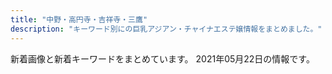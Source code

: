 ```yaml
---
title: "中野・高円寺・吉祥寺・三鷹"
description: "キーワード別にの巨乳アジアン・チャイナエステ嬢情報をまとめました。"
---
```


新着画像と新着キーワードをまとめています。
2021年05月22日の情報です。

<DmmAffiliateIns />
<KeywordTable
  shops={
    [
    {
        "keywords": {
            "84": 1,
            "E": 1,
            "C": 7,
            "86": 1,
            "D": 1
        },
        "img_links": [
            "http://www.fuwafuwa-massage.work/img/acc3.jpg",
            "http://www.fuwafuwa-massage.work/img/acc4.jpg",
            "http://www.fuwafuwa-massage.work/img/fla.jpg",
            "http://www.fuwafuwa-massage.work/img/acc2.jpg",
            "http://www.fuwafuwa-massage.work/img/st30.jpg",
            "http://www.fuwafuwa-massage.work/img/botton.jpg",
            "http://www.fuwafuwa-massage.work/img/acc1.jpg",
            "http://www.fuwafuwa-massage.work/img/st29.jpg",
            "http://www.fuwafuwa-massage.work/img/head.jpg",
            "http://www.fuwafuwa-massage.work/img/mo.png"
        ],
        "name": "\u3075\u308f\u3075\u308f",
        "station": "JR\u4e2d\u91ce\u99c5\u5317\u53e3",
        "url": "http://www.fuwafuwa-massage.work/"
    },
    {
        "station": "JR\u837b\u7aaa\u99c5\u5317\u53e3",
        "img_links": [
            "https://pureheart.tokyo/sites/default/files/pictures/2019-02/miki_001_0.jpg",
            "https://pureheart.tokyo/sites/default/files/pictures/2018-06/noa_001.jpg",
            "https://pureheart.tokyo/sites/default/files/pictures/2018-06/emi_001.jpg",
            "https://pureheart.tokyo/sites/default/files/pictures/2020-12/rize_001.jpg",
            "https://pureheart.tokyo/sites/default/files/inline-images/PA311701.jpg",
            "https://pureheart.tokyo/sites/default/files/pictures/2018-06/aya_001.jpg",
            "https://pureheart.tokyo/sites/default/files/pictures/2018-12/shizuka_001_2.jpg",
            "https://pureheart.tokyo/sites/default/files/styles/large/public/pictures/2019-10/19101001_0.jpg",
            "https://pureheart.tokyo/sites/default/files/inline-images/PA311702.jpg",
            "https://pureheart.tokyo/sites/default/files/pictures/2019-10/19101001_0.jpg",
            "https://pureheart.tokyo/sites/default/files/pictures/2020-06/riri_001.jpg",
            "https://pureheart.tokyo/sites/default/files/styles/large/public/pictures/2019-02/miki_001_0.jpg",
            "https://pureheart.tokyo/sites/default/files/pictures/2020-06/20062201.jpg",
            "https://pureheart.tokyo/sites/default/files/pictures/2020-04/ai_003.jpg",
            "https://pureheart.tokyo/sites/default/files/pictures/2020-11/asami_001.jpg",
            "https://pureheart.tokyo/sites/default/files/pictures/2020-04/erina_005.jpg",
            "https://pureheart.tokyo/sites/default/files/pictures/2018-09/miyuki_002_0.jpg",
            "https://pureheart.tokyo/sites/default/files/styles/large/public/pictures/2020-06/20062201.jpg",
            "https://pureheart.tokyo/sites/default/files/pictures/2021-01/rize_004_1.jpg",
            "https://pureheart.tokyo/sites/default/files/pictures/2021-02/rio_001_0.jpg"
        ],
        "name": "Pure Heart",
        "keywords": {
            "\u30bb\u30af\u30b7\u30fc": 1,
            "\u80f8": 3,
            "\u4e73": 5,
            "\u5de8\u4e73": 1,
            "\u304a\u3063\u3071\u3044": 1,
            "F": 1
        },
        "url": "https://pureheart.tokyo/"
    },
    {
        "keywords": {
            "85": 1,
            "86": 2,
            "D": 2,
            "\u30bb\u30af\u30b7\u30fc": 3,
            "87": 1,
            "C": 2
        },
        "station": "JR\u837b\u7aaa\u99c5\u5357\u53e3",
        "img_links": [
            "http://lacure.oks.bz/photos/sites/19/2021/01/2021011112261830.jpg",
            "http://lacure.oks.bz/images/face_bj1.png",
            "http://lacure.oks.bz/photos/sites/19/2021/01/2021011112261455.jpg",
            "http://lacure.oks.bz/photos/sites/19/2021/01/2021011112261516.jpg",
            "http://lacure.oks.bz/photos/sites/19/2017/06/staff1-e1523757806454.jpg",
            "http://lacure.oks.bz/images/room4.jpg",
            "http://lacure.oks.bz/images/m3.jpg",
            "http://lacure.oks.bz/images/m1.jpg",
            "http://lacure.oks.bz/photos/sites/19/2021/01/2021011112261794.jpg",
            "http://lacure.oks.bz/photos/sites/19/2021/01/2021011112261781.jpg",
            "http://lacure.oks.bz/images/1.jpg",
            "http://lacure.oks.bz/photos/sites/19/2021/01/2021011112261714.jpg",
            "http://lacure.oks.bz/images/room3.jpg",
            "http://lacure.oks.bz/images/s_staff.png",
            "http://lacure.oks.bz/photos/sites/19/2021/01/202101111226158.jpg",
            "http://lacure.oks.bz/images/mobile.jpg",
            "http://lacure.oks.bz/photos/sites/19/2021/01/2021010611082189.jpg",
            "http://lacure.oks.bz/photos/sites/19/2021/01/2021011112261438.jpg",
            "http://lacure.oks.bz/images/m4.jpg",
            "http://lacure.oks.bz/photos/sites/19/2021/01/2021011112393578.jpg",
            "http://lacure.oks.bz/photos/sites/19/2021/01/2021011112261995.jpg",
            "http://lacure.oks.bz/photos/sites/19/2021/01/2021011112394134.jpg",
            "http://lacure.oks.bz/photos/sites/19/2019/02/2019021111235740-e1549851847368.jpg",
            "http://lacure.oks.bz/images/top.jpg",
            "http://lacure.oks.bz/images/room1.jpg",
            "http://lacure.oks.bz/images/room2.jpg",
            "http://lacure.oks.bz/images/m2.jpg",
            "http://lacure.oks.bz/images/pick.jpg",
            "http://lacure.oks.bz/images/news.jpg",
            "http://lacure.oks.bz/photos/sites/19/2021/01/2021011112261833.jpg",
            "http://lacure.oks.bz/photos/sites/19/2021/01/2021011112261593.jpg",
            "http://lacure.oks.bz/photos/sites/19/2021/01/2021011112261964.jpg",
            "http://lacure.oks.bz/photos/sites/19/2020/06/2020062110315080.jpg",
            "http://lacure.oks.bz/images/face.jpg",
            "http://lacure.oks.bz/photos/sites/19/2021/01/2021011112443789.jpg",
            "http://lacure.oks.bz/photos/sites/19/2021/01/202101111226185.jpg"
        ],
        "url": "http://lacure.oks.bz/",
        "name": "\u30e9\u30ad\u30e5\u30a2"
    },
    {
        "url": "http://massage-aroma.red/",
        "name": "\u5922\u6c17\u5206",
        "keywords": {
            "86": 31,
            "87": 6
        },
        "station": "\u4e2d\u91ce\u5742\u4e0a\u99c53\u756a\u53e3",
        "img_links": [
            "http://massage-aroma.red/images/cg06.jpg",
            "http://massage-aroma.red/images/cg08.jpg",
            "http://massage-aroma.red/images/b1.jpg",
            "http://massage-aroma.red/images/card.jpg",
            "http://massage-aroma.red/images/cg09.jpg",
            "http://massage-aroma.red/images/rosel.png",
            "http://massage-aroma.red/images/roser.png",
            "http://massage-aroma.red/images/kan.jpg",
            "http://massage-aroma.red/images/cg03.jpg",
            "http://massage-aroma.red/images/b6.jpg",
            "http://massage-aroma.red/images/b3.jpg",
            "http://massage-aroma.red/images/r1.jpg",
            "http://massage-aroma.red/images/b2.jpg",
            "http://massage-aroma.red/images/r2.jpg",
            "http://massage-aroma.red/images/cg05.jpg",
            "http://massage-aroma.red/images/cg01.jpg",
            "http://massage-aroma.red/images/qrc.png",
            "http://massage-aroma.red/images/r3.jpg",
            "http://massage-aroma.red/images/b5.jpg",
            "http://massage-aroma.red/images/tel.png",
            "http://massage-aroma.red/images/cg02.jpg",
            "http://massage-aroma.red/images/b4.jpg",
            "http://massage-aroma.red/images/r4.jpg"
        ]
    },
    {
        "station": "\u4e2d\u91ce\u5742\u4e0a\u99c5A1\u53e3",
        "name": "\u6c34\u4e2d\u82b1",
        "url": "http://suityuka.info/",
        "img_links": [
            "http://suityuka.info/img/miki1.jpg",
            "http://suityuka.info/img/rumi1.jpg",
            "http://www.suityuka.info/i/images/yuri1.jpg",
            "http://suityuka.info/i/gals/miki1.jpg",
            "http://suityuka.info/images/m04.jpg",
            "http://www.suityuka.info/images/m03.jpg",
            "http://www.suityuka.info/img/miho1.jpg",
            "http://www.suityuka.info/img/yuri1.jpg",
            "http://suityuka.info/i/gals/miho1.jpg",
            "http://www.suityuka.info/img/miki1.jpg",
            "http://www.suityuka.info/images/m02.jpg",
            "http://suityuka.info/img/yuri1.jpg",
            "http://suityuka.info/img/miho1.jpg",
            "http://suityuka.info/img/mihoi1.jpg",
            "http://suityuka.info/i/gals/rumi1.jpg",
            "http://suityuka.info/images/m02.jpg",
            "http://suityuka.info/images/m03.jpg",
            "http://suityuka.info/i/images/yuri1.jpg",
            "http://suityuka.info/i/gals/yuri1.jpg",
            "http://www.suityuka.info/images/m04.jpg"
        ],
        "keywords": {
            "88": 6,
            "89": 6,
            "85": 2
        }
    },
    {
        "url": "http://es-chocolat.xyz/",
        "station": "JR\u837b\u7aaa\u99c5\u897f\u53e3",
        "keywords": {
            "85": 13,
            "87": 8,
            "84": 9,
            "86": 32
        },
        "name": "\u30b7\u30e7\u30b3\u30e9",
        "img_links": [
            "http://es-chocolat.xyz/_src/33129972/navi_04.png",
            "http://es-chocolat.xyz/_src/20562490/img20181212223846686715.png",
            "http://es-chocolat.xyz/_src/33627303/stafflist.png",
            "http://es-chocolat.xyz/_src/50013798/navi_04.png",
            "http://es-chocolat.xyz/_src/18134217/sign.png",
            "http://es-chocolat.xyz/_src/50013791/navi_04.png",
            "http://es-chocolat.xyz/_src/18134187/bktotop.png",
            "http://es-chocolat.xyz/_src/22138618/navi_04.png",
            "http://es-chocolat.xyz/_src/18134148/bottom.png",
            "http://es-chocolat.xyz/_src/50013814/bottom.png",
            "http://es-chocolat.xyz/_src/49902393/30.pic.jpg",
            "http://es-chocolat.xyz/_src/49902405/35.pic.jpg",
            "http://es-chocolat.xyz/_src/22138647/22.png",
            "http://es-chocolat.xyz/_src/18134342/bktotop.png",
            "http://es-chocolat.xyz/_src/44966909/stafflist.png",
            "http://es-chocolat.xyz/_src/18133990/sign.png",
            "http://es-chocolat.xyz/_src/18134219/22.png",
            "http://es-chocolat.xyz/_src/18133993/bktotop.png",
            "http://es-chocolat.xyz/_src/18133956/botoom1.jpg",
            "http://es-chocolat.xyz/_src/22138620/3_15.png",
            "http://es-chocolat.xyz/_src/18134155/bktotop.png",
            "http://es-chocolat.xyz/_src/18134359/bktolist.png",
            "http://es-chocolat.xyz/_src/18134133/3_15.png",
            "http://es-chocolat.xyz/_src/18134198/3_15.png",
            "http://es-chocolat.xyz/_src/44966913/3_15.png",
            "http://es-chocolat.xyz/_src/50013858/stafflist.png",
            "http://es-chocolat.xyz/_src/50013861/stafflist2.png",
            "http://es-chocolat.xyz/_src/18134412/navi2_02.png",
            "http://es-chocolat.xyz/_src/33626992/stafflist.png",
            "http://es-chocolat.xyz/_src/50013793/3_15.png",
            "http://es-chocolat.xyz/_src/22138562/2_20181127194254098.jpg",
            "http://es-chocolat.xyz/_src/20562434/4_20181127194254122.jpg",
            "http://es-chocolat.xyz/_src/22138623/navi_04.png",
            "http://es-chocolat.xyz/_src/22138577/bottom.png",
            "http://es-chocolat.xyz/_src/50013753/navi_04.png",
            "http://es-chocolat.xyz/_src/20469703/slider2.jpg",
            "http://es-chocolat.xyz/_src/18134416/navi2_04.png",
            "http://es-chocolat.xyz/_src/50013879/wechatimg213.jpg",
            "http://es-chocolat.xyz/_src/33129995/bottom.png",
            "http://es-chocolat.xyz/_src/50013749/3_15.png",
            "http://es-chocolat.xyz/_src/22731498/1_20181127194254048.jpg",
            "http://es-chocolat.xyz/_src/18134312/navi_04.png",
            "http://es-chocolat.xyz/_src/22138622/3_20181127194254125.jpg",
            "http://es-chocolat.xyz/_src/33130034/3_15.png",
            "http://es-chocolat.xyz/_src/33130002/bktotop.png",
            "http://es-chocolat.xyz/_src/18134152/sign.png",
            "http://es-chocolat.xyz/_src/33130662/img20190609213421010769.png",
            "http://es-chocolat.xyz/_src/18134019/3_15.png",
            "http://es-chocolat.xyz/_src/33130001/22.png",
            "http://es-chocolat.xyz/_src/22731313/navi_04.png",
            "http://es-chocolat.xyz/_src/33129976/img20190609202615063658.jpg",
            "http://es-chocolat.xyz/_src/22731343/bktotop.png",
            "http://es-chocolat.xyz/_src/20562453/sign.png",
            "http://es-chocolat.xyz/_src/18133945/22.png",
            "http://es-chocolat.xyz/_src/18134351/navi_04.png",
            "http://es-chocolat.xyz/_src/22138648/bktotop.png",
            "http://es-chocolat.xyz/_src/50013774/sign.png",
            "http://es-chocolat.xyz/_src/18134319/bktolist.png",
            "http://es-chocolat.xyz/_src/18133968/navi_04.png",
            "http://es-chocolat.xyz/_src/50013795/bktolist.png",
            "http://es-chocolat.xyz/_src/18134220/bktotop.png",
            "http://es-chocolat.xyz/_src/33627322/bottom.png",
            "http://es-chocolat.xyz/_src/33130061/22.png",
            "http://es-chocolat.xyz/_src/44966940/22.png",
            "http://es-chocolat.xyz/_src/33129977/navi_04.png",
            "http://es-chocolat.xyz/_src/22138583/22.png",
            "http://es-chocolat.xyz/_src/33627329/bktotop.png",
            "http://es-chocolat.xyz/_src/18134375/bottom.png",
            "http://es-chocolat.xyz/_src/18134398/navi_02.png",
            "http://es-chocolat.xyz/_src/33130062/bktotop.png",
            "http://es-chocolat.xyz/_src/22138560/navi_04.png",
            "http://es-chocolat.xyz/_src/20562456/bktotop.png",
            "http://es-chocolat.xyz/_src/18134379/sign.png",
            "http://es-chocolat.xyz/_src/33130175/img20190609213421023161.png",
            "http://es-chocolat.xyz/_src/44966950/wechatimg32.jpg",
            "http://es-chocolat.xyz/_src/22731336/bottom.png",
            "http://es-chocolat.xyz/_src/18134154/22.png",
            "http://es-chocolat.xyz/_src/22138721/3_20181127194254125.jpg",
            "http://es-chocolat.xyz/_src/18134382/bktotop.png",
            "http://es-chocolat.xyz/_src/44966915/bktolist.png",
            "http://es-chocolat.xyz/_src/44966918/navi_04.png",
            "http://es-chocolat.xyz/_src/33627299/navi_04.png",
            "http://es-chocolat.xyz/_src/18133970/3_15.png",
            "http://es-chocolat.xyz/_src/33130055/bottom.png",
            "http://es-chocolat.xyz/_src/50013877/wechatimg215.jpg",
            "http://es-chocolat.xyz/_src/18133937/img20180424160806536942.png",
            "http://es-chocolat.xyz/_src/18134165/3_15.png",
            "http://es-chocolat.xyz/_src/20562428/3_15.png",
            "http://es-chocolat.xyz/_src/18134424/s2_20171130213856051.png",
            "http://es-chocolat.xyz/_src/18134381/22.png",
            "http://es-chocolat.xyz/_src/44966917/stafflist.png",
            "http://es-chocolat.xyz/_src/18133986/bottom.png",
            "http://es-chocolat.xyz/_src/33130671/img20190609215859327948.jpg",
            "http://es-chocolat.xyz/_src/18134356/7.jpg",
            "http://es-chocolat.xyz/_src/20562690/img20181212223846686715.png",
            "http://es-chocolat.xyz/_src/18134227/6_20181127194254137.jpg",
            "http://es-chocolat.xyz/_src/18134089/7.jpg",
            "http://es-chocolat.xyz/_src/18134391/g3.png",
            "http://es-chocolat.xyz/_src/18134314/3_15.png",
            "http://es-chocolat.xyz/_src/18134213/bottom.png",
            "http://es-chocolat.xyz/_src/50013742/stafflist.png",
            "http://es-chocolat.xyz/_src/49902400/33.pic.jpg",
            "http://es-chocolat.xyz/_src/50013770/bottom.png",
            "http://es-chocolat.xyz/_src/50013755/stafflist2.png",
            "http://es-chocolat.xyz/_src/22138625/bktolist.png",
            "http://es-chocolat.xyz/_src/22138554/navi_04.png",
            "http://es-chocolat.xyz/_src/22138558/bktolist.png",
            "http://es-chocolat.xyz/_src/18134186/22.png",
            "http://es-chocolat.xyz/_src/18134316/6_20181127194254137.jpg",
            "http://es-chocolat.xyz/_src/18134017/navi_04.png",
            "http://es-chocolat.xyz/_src/18134335/bottom.png",
            "http://es-chocolat.xyz/_src/18134163/navi_04.png",
            "http://es-chocolat.xyz/_src/33627326/sign.png",
            "http://es-chocolat.xyz/_src/22731342/22.png",
            "http://es-chocolat.xyz/_src/28251430/img20181212223846686715.png",
            "http://es-chocolat.xyz/_src/18134087/6_20181127194254137.jpg",
            "http://es-chocolat.xyz/_src/22138645/sign.png",
            "http://es-chocolat.xyz/_src/18134420/navi2_06.png",
            "http://es-chocolat.xyz/_src/18133965/bktotop.png",
            "http://es-chocolat.xyz/_src/49902398/32.pic.jpg",
            "http://es-chocolat.xyz/_src/20562449/bottom.png",
            "http://es-chocolat.xyz/_src/18134131/navi_04.png",
            "http://es-chocolat.xyz/_src/18134418/navi2_05.png",
            "http://es-chocolat.xyz/_src/50013743/stafflist2.png",
            "http://es-chocolat.xyz/_src/33130059/sign.png",
            "http://es-chocolat.xyz/_src/33627306/bktolist.png",
            "http://es-chocolat.xyz/_src/18133943/sign.png",
            "http://es-chocolat.xyz/_src/22731321/1_20181127194254048.jpg",
            "http://es-chocolat.xyz/_src/22731319/navi_04.png",
            "http://es-chocolat.xyz/_src/33130032/navi_04.png",
            "http://es-chocolat.xyz/_src/18134390/g2.png",
            "http://es-chocolat.xyz/_src/18134040/22.png",
            "http://es-chocolat.xyz/_src/18134180/bottom.png",
            "http://es-chocolat.xyz/_src/18134406/navi_06.png",
            "http://es-chocolat.xyz/_src/18134196/navi_04.png",
            "http://es-chocolat.xyz/_src/50013820/22.png",
            "http://es-chocolat.xyz/_src/18133963/bottom.png",
            "http://es-chocolat.xyz/_src/22353698/wechatimg226.jpg",
            "http://es-chocolat.xyz/_src/44966934/bottom.png",
            "http://es-chocolat.xyz/_src/44966949/stafflist.png",
            "http://es-chocolat.xyz/_src/22731315/3_15.png",
            "http://es-chocolat.xyz/_src/22731340/sign.png",
            "http://es-chocolat.xyz/_src/50013797/stafflist.png",
            "http://es-chocolat.xyz/_src/50013818/sign.png",
            "http://es-chocolat.xyz/_src/22138584/bktotop.png",
            "http://es-chocolat.xyz/_src/18134339/sign.png",
            "http://es-chocolat.xyz/_src/18134034/bottom.png",
            "http://es-chocolat.xyz/_src/22138581/sign.png",
            "http://es-chocolat.xyz/_src/18134389/g1.png",
            "http://es-chocolat.xyz/_src/22138641/bottom.png",
            "http://es-chocolat.xyz/_src/18134042/bktotop.png",
            "http://es-chocolat.xyz/_src/33129974/3_15.png",
            "http://es-chocolat.xyz/_src/18134353/3_15.png",
            "http://es-chocolat.xyz/_src/18134414/navi2_03.png",
            "http://es-chocolat.xyz/_src/50013747/navi_04.png",
            "http://es-chocolat.xyz/_src/18134404/navi_05.png",
            "http://es-chocolat.xyz/_src/33627304/navi_04.png",
            "http://es-chocolat.xyz/_src/20562430/bktolist.png",
            "http://es-chocolat.xyz/_src/49902408/36.pic.jpg",
            "http://es-chocolat.xyz/_src/33130040/img20190609202615051222.jpg",
            "http://es-chocolat.xyz/_src/18134410/navi2_01.png",
            "http://es-chocolat.xyz/_src/49902403/34.pic.jpg",
            "http://es-chocolat.xyz/_src/22138713/3_20181127194254125.jpg",
            "http://es-chocolat.xyz/_src/50013776/22.png",
            "http://es-chocolat.xyz/_src/33130171/img20190609213421010769.png",
            "http://es-chocolat.xyz/_src/18134428/s4_20171130213927087.png",
            "http://es-chocolat.xyz/_src/33627328/22.png",
            "http://es-chocolat.xyz/_src/33130038/navi_04.png",
            "http://es-chocolat.xyz/_src/22731555/wechatimg255.jpg",
            "http://es-chocolat.xyz/_src/33130661/img20190609213421023161.png",
            "http://es-chocolat.xyz/_src/49902396/31.jpg",
            "http://es-chocolat.xyz/_src/33627567/stafflist.png",
            "http://es-chocolat.xyz/_src/20562432/navi_04.png",
            "http://es-chocolat.xyz/_src/18134422/s1_20171130213841322.png",
            "http://es-chocolat.xyz/_src/33130677/img20190609220130143215.jpg",
            "http://es-chocolat.xyz/_src/18134228/7.jpg",
            "http://es-chocolat.xyz/_src/44966941/bktotop.png",
            "http://es-chocolat.xyz/_src/33627570/695c3f0fd79807afc049cea9c67e75e.jpg",
            "http://es-chocolat.xyz/_src/18134402/navi_04.png",
            "http://es-chocolat.xyz/_src/18133948/navi_04.png",
            "http://es-chocolat.xyz/_src/18134341/22.png",
            "http://es-chocolat.xyz/_src/18134357/navi_04.png",
            "http://es-chocolat.xyz/_src/18134038/sign.png",
            "http://es-chocolat.xyz/_src/33129979/bktolist.png",
            "http://es-chocolat.xyz/_src/20562416/navi_04.png",
            "http://es-chocolat.xyz/_src/22138733/staffs.png",
            "http://es-chocolat.xyz/_src/33627301/3_15.png",
            "http://es-chocolat.xyz/_src/18134396/navi_01.png",
            "http://es-chocolat.xyz/_src/44966911/navi_04.png",
            "http://es-chocolat.xyz/_src/18134408/navi_07.png",
            "http://es-chocolat.xyz/_src/18134426/s3_20171130213911574.png",
            "http://es-chocolat.xyz/_src/22138556/3_15.png",
            "http://es-chocolat.xyz/_src/18134184/sign.png",
            "http://es-chocolat.xyz/_src/50013751/bktolist.png",
            "http://es-chocolat.xyz/_src/22731312/1_20181127194254048.jpg",
            "http://es-chocolat.xyz/_src/20562455/22.png",
            "http://es-chocolat.xyz/_src/18133992/22.png",
            "http://es-chocolat.xyz/_src/50013777/bktotop.png",
            "http://es-chocolat.xyz/_src/44966938/sign.png",
            "http://es-chocolat.xyz/_src/18134400/navi_03.png",
            "http://es-chocolat.xyz/_src/33129999/sign.png",
            "http://es-chocolat.xyz/_src/33130036/bktolist.png",
            "http://es-chocolat.xyz/_src/50013821/bktotop.png",
            "http://es-chocolat.xyz/_src/18133950/3_15.png",
            "http://es-chocolat.xyz/_src/22731317/bktolist.png",
            "http://es-chocolat.xyz/_src/18134317/navi_04.png"
        ]
    },
    {
        "station": "JR\u897f\u837b\u7aaa\u99c5\u5317\u53e3",
        "name": "Love Honey \uff5e\u30e9\u30d6\u30fb\u30cf\u30cb\u30fc\uff5e",
        "url": "http://lh.estx.net/",
        "keywords": {},
        "img_links": [
            "http://lh.estx.net/images/index_11.png",
            "http://lh.estx.net/images/index_15.png",
            "http://lh.estx.net/images/index_08.png",
            "http://lh.estx.net/images/index_17.png",
            "http://lh.estx.net/staff/3.jpg",
            "http://lh.estx.net/images/index_10.png",
            "http://lh.estx.net/images/index_16.png",
            "http://lh.estx.net/images/index_05.png",
            "http://lh.estx.net/images/index_13.png",
            "http://lh.estx.net/images/index_04.png",
            "http://lh.estx.net/staff/4.jpg",
            "http://lh.estx.net/images/index_07.png",
            "http://lh.estx.net/images/index_19.png",
            "http://lh.estx.net/images/staff_11.png",
            "http://lh.estx.net/staff/2.jpg",
            "http://lh.estx.net/images/index2_10.png",
            "http://lh.estx.net/staff/1.jpg",
            "http://lh.estx.net/images/index_09.png",
            "http://lh.estx.net/images/index_02.png",
            "http://lh.estx.net/images/index_06.png"
        ]
    },
    {
        "station": "JR\u5409\u7965\u5bfa\u99c5\u5317\u53e3",
        "name": "Flower",
        "keywords": {
            "88": 20,
            "C": 10,
            "90": 20,
            "D": 20,
            "84": 30,
            "E": 40
        },
        "img_links": [
            "http://flower.este.work/2/uploadimg/1582956078.jpg",
            "http://flower.este.work/2/uploadimg/1620087323.jpg",
            "http://flower.este.work/road04.jpg",
            "http://flower.este.work/2/uploadimg/1618796832.jpg",
            "http://flower.este.work/road02.jpg",
            "http://flower.este.work/2/uploadimg/1605327663.jpg",
            "http://flower.este.work/road03.jpg",
            "http://flower.este.work/clock-5cc2bd5bcb7451b383ea47c700e43ebef3d82c1ed848c3d687cdd456fbe5589c.png",
            "http://flower.este.work/road01.jpg",
            "http://flower.este.work/2/uploadimg/1618796664.jpg",
            "http://flower.este.work/2/uploadimg/1582956017.jpg",
            "http://flower.este.work/tel-c3a2f172a4364233cf4953ba8413cf3ce106683e214ac163f0bcec0a8d4147e4.png",
            "http://flower.este.work/2/uploadimg/1618796702.jpg",
            "http://flower.este.work/2/uploadimg/1582955908.jpg",
            "http://flower.este.work/2/uploadimg/1588680350.jpg"
        ],
        "url": "http://flower.este.work/"
    },
    {
        "keywords": {},
        "station": "\u6b66\u8535\u95a2\u99c5\u5357\u53e3",
        "name": "\u82b1\u706b",
        "img_links": [
            "http://hanabi.iest.jp/images/massage/massage_04a.jpg",
            "http://hanabi.iest.jp/images/staff_image/staff_04b.jpg",
            "http://hanabi.iest.jp/images/home/top.jpg",
            "http://hanabi.iest.jp/images/massage/massage_02b.jpg",
            "http://hanabi.iest.jp/images/staff_image/staff_07a.jpg",
            "http://hanabi.iest.jp/images/top/top_04.jpg",
            "http://hanabi.iest.jp/images/massage/massage_02a.jpg",
            "http://hanabi.iest.jp/images/index_page_top.png",
            "http://hanabi.iest.jp/images/demo/slider/images/slide3.png",
            "http://hanabi.iest.jp/images/massage/massage_01b.jpg",
            "http://hanabi.iest.jp/images/staff_image/staff_03b.jpg",
            "http://hanabi.iest.jp/images/staff_one/staff_ba.png",
            "http://hanabi.iest.jp/images/top/top_02.jpg",
            "http://hanabi.iest.jp/images/staff_image/staff_01a.jpg",
            "http://hanabi.iest.jp/images/home/index_13.jpg",
            "http://hanabi.iest.jp/images/massage/massage_03a.jpg",
            "http://hanabi.iest.jp/images/demo/slider/images/slide2.png",
            "http://hanabi.iest.jp/images/staff_image/staff_04a.jpg",
            "http://hanabi.iest.jp/images/massage/massage_04b.jpg",
            "http://hanabi.iest.jp/images/staff_image/staff_06a.jpg",
            "http://hanabi.iest.jp/images/staff_image/staff_05b.jpg",
            "http://hanabi.iest.jp/images/demo/slider/images/slide1.png",
            "http://hanabi.iest.jp/images/top/top_01.jpg",
            "http://hanabi.iest.jp/images/top/top_08.png",
            "http://hanabi.iest.jp/images/massage/massage_la.jpg",
            "http://hanabi.iest.jp/images/massage/massage_03b.jpg",
            "http://hanabi.iest.jp/images/top/top_05.jpg",
            "http://hanabi.iest.jp/images/staff_image/staff_05a.jpg",
            "http://hanabi.iest.jp/images/top/top_03.jpg",
            "http://hanabi.iest.jp/images/top/top_06.jpg",
            "http://hanabi.iest.jp/images/staff_image/staff_08a.jpg",
            "http://hanabi.iest.jp/images/staff/staff_top.png",
            "http://hanabi.iest.jp/images/home/index_tel.jpg",
            "http://hanabi.iest.jp/images/staff_image/staff_03a.jpg",
            "http://hanabi.iest.jp/images/staff_image/staff_09a.jpg",
            "http://hanabi.iest.jp/images/massage/massage_01a.jpg",
            "http://hanabi.iest.jp/images/home/index_11.jpg"
        ],
        "url": "http://hanabi.iest.jp/"
    },
    {
        "keywords": {},
        "img_links": [
            "https://static.wixstatic.com/media/3f1889_365a1c01b11e45068c4432b93f9c4bae~mv2.png",
            "https://static.wixstatic.com/media/3f1889_8e4787061f714a468e91941852cf1eec~mv2_d_1599_4320_s_2.jpg",
            "https://static.wixstatic.com/media/11062b_84f0c9aa252b4b2ab1114febc012eacbf000.jpg",
            "https://static.wixstatic.com/media/3f1889_d5863990d0fb4ec5be54d7f6e68f3d5f~mv2.png",
            "https://static.wixstatic.com/media/3f1889_b2ad94435dcc41d48061128dfcb8c3f7~mv2.jpg",
            "https://static.wixstatic.com/media/3f1889_ab8d2cf7913a412283ba6a9b444d2a6e~mv2.png",
            "https://static.wixstatic.com/media/11062b_8b93d3d5a6584b69893408bb08e64122f000.jpg",
            "https://static.wixstatic.com/media/3f1889_734d04c2a52d4e95afc0c103f98beb36~mv2.jpg",
            "https://static.wixstatic.com/media/3f1889_e91341eb203e4243bc92a5de17a173e2~mv2.png",
            "https://static.wixstatic.com/media/3f1889_31b52551f2694c2f911b20e71ef2b3b2~mv2_d_2700_1600_s_2.jpg",
            "https://static.wixstatic.com/media/11062b_2042bb7351284f0f982e4787d37415e6f000.jpg",
            "https://static.wixstatic.com/media/3f1889_fcd9b2e88eaf4467b0d433f465f82e29~mv2.jpg",
            "https://static.wixstatic.com/media/3f1889_42006b8157ef484d90a6ac233fe797a4~mv2_d_2300_3517_s_2.png",
            "https://static.wixstatic.com/media/11062b_adfb71c8d3184c0da6217c56e72cfd34f000.jpg",
            "https://static.wixstatic.com/media/3f1889_769941b5f63d44329a1797c335d938ee~mv2.png",
            "https://static.wixstatic.com/media/3f1889_8c2e9b0dd6a64ae4baaf64673e8f3f0f~mv2.jpg",
            "https://static.wixstatic.com/media/3f1889_df432e03872140c38add5b2746291971~mv2_d_1280_4830_s_2.png"
        ],
        "station": "JR\u897f\u837b\u7aaa\u99c5\u5357\u53e3",
        "name": "\u3084\u3059\u3089\u304e\u51e6 \u82b1\u697d",
        "url": "https://www.kagura.tokyo/"
    },
    {
        "name": "Angelica\u30fb\u30a2\u30f3\u30b8\u30a7\u30ea\u30ab",
        "url": "http://heal-rlx.com/",
        "img_links": [
            "http://heal-rlx.com/images/gallery/gallery02.jpg",
            "http://heal-rlx.com/images/access/road3.jpg",
            "http://heal-rlx.com/images/sptel.png",
            "http://heal-rlx.com/scdl/staff/10071.jpg",
            "http://heal-rlx.com/images/gallery/gallery03.jpg",
            "http://heal-rlx.com/scdl/staff/10141.jpg",
            "http://heal-rlx.com/scdl/staff/10011.jpg",
            "http://heal-rlx.com/scdl/staff/10101.jpg",
            "http://heal-rlx.com/images/access/road4.jpg",
            "http://heal-rlx.com/images/sptod.png",
            "http://heal-rlx.com/images/access/road1.jpg",
            "http://heal-rlx.com/scdl/staff/10121.jpg",
            "http://heal-rlx.com/scdl/staff/10051.jpg",
            "http://heal-rlx.com/scdl/staff/10132.jpg",
            "http://heal-rlx.com/images/access/roaddm.png",
            "http://heal-rlx.com/scdl/staff/10102.jpg",
            "http://heal-rlx.com/scdl/staff/10122.jpg",
            "http://heal-rlx.com/images/gallery/gallery01.jpg",
            "http://heal-rlx.com/images/campaign1.jpg",
            "http://heal-rlx.com/scdl/staff/10111.jpg",
            "http://heal-rlx.com/scdl/staff/10031.jpg",
            "http://heal-rlx.com/images/campaign2.jpg",
            "http://heal-rlx.com/images/access/road2.jpg",
            "http://heal-rlx.com/images/rec.jpg",
            "http://heal-rlx.com/images/access/kanban.jpg",
            "http://heal-rlx.com/scdl/staff/10041.jpg",
            "http://heal-rlx.com/scdl/staff/10131.jpg"
        ],
        "station": "JR\u4e2d\u91ce\u99c5\u5357\u53e3",
        "keywords": {
            "\u30bb\u30af\u30b7\u30fc": 1
        }
    },
    {
        "img_links": [
            "https://nakano-mensesthe.com/staff/aki-l1.jpg",
            "https://nakano-mensesthe.com/staff/yuri-l1.jpg",
            "https://nakano-mensesthe.com/icon/line.png",
            "https://nakano-mensesthe.com/button/staff.png",
            "https://nakano-mensesthe.com/button/home.png",
            "https://nakano-mensesthe.com/menu/gallery.png",
            "https://nakano-mensesthe.com/staff/nana-l1.jpg",
            "https://nakano-mensesthe.com/2019/10/05/tenpo.jpg",
            "https://nakano-mensesthe.com/room/2.jpg",
            "https://nakano-mensesthe.com/staff/yuri-s1.jpg",
            "https://nakano-mensesthe.com/room/esthe3.jpg",
            "https://nakano-mensesthe.com/images/main1.jpg",
            "https://nakano-mensesthe.com/icon/facebook.png",
            "https://nakano-mensesthe.com/images/clear.png",
            "https://nakano-mensesthe.com/2020/12/21/eri.jpg",
            "https://nakano-mensesthe.com/icon/twitter.png",
            "https://nakano-mensesthe.com/menu/home.png",
            "https://nakano-mensesthe.com/images/main-sp.jpg",
            "https://nakano-mensesthe.com/room/esthe1.jpg",
            "https://nakano-mensesthe.com/room/esthe2.jpg",
            "https://nakano-mensesthe.com/room/3.jpg",
            "https://nakano-mensesthe.com/staff/eri-l1.jpg",
            "https://nakano-mensesthe.com/menu/info.png",
            "https://nakano-mensesthe.com/menu/blog.png",
            "https://nakano-mensesthe.com/room/1.jpg",
            "https://nakano-mensesthe.com/icon/yelp.png",
            "https://nakano-mensesthe.com/room/7.jpg",
            "https://nakano-mensesthe.com/room/8.jpg",
            "https://nakano-mensesthe.com/staff/aki-s1.jpg",
            "https://nakano-mensesthe.com/link/mens-esthe.png",
            "https://nakano-mensesthe.com/images/header3.png",
            "https://nakano-mensesthe.com/images/footer-r.png",
            "https://nakano-mensesthe.com/button/blog.png",
            "https://nakano-mensesthe.com/staff/nana-s1.jpg",
            "https://nakano-mensesthe.com/images/footer-l.png",
            "https://nakano-mensesthe.com/room/4.jpg",
            "https://nakano-mensesthe.com/staff/eri-s1.jpg",
            "https://nakano-mensesthe.com/2019/08/31/1.jpg",
            "https://nakano-mensesthe.com/menu/friend.png"
        ],
        "keywords": {},
        "url": "https://nakano-mensesthe.com/",
        "name": "\u6574\u4f53\u697d",
        "station": "\u65b0\u4e2d\u91ce\u99c54\u756a\u51fa\u53e3"
    },
    {
        "name": "\u30a8\u30b9\u30fb\u30c8\u30c3\u30d7",
        "keywords": {
            "88": 1,
            "90": 1,
            "C": 4,
            "85": 1,
            "86": 1
        },
        "station": "JR\u4e09\u9df9\u99c5\u5357\u53e3",
        "url": "http://f-relax.net/",
        "img_links": [
            "http://f-relax.net/girl/04b.jpg",
            "http://f-relax.net/girl/03b.jpg",
            "http://f-relax.net/girl/03.jpg",
            "http://f-relax.net/images/rec.jpg",
            "http://f-relax.net/images/01.jpg",
            "http://f-relax.net/images/index_11.jpg",
            "http://f-relax.net/images/index_03.jpg",
            "http://f-relax.net/images/info.jpg",
            "http://f-relax.net/images/02.jpg",
            "http://f-relax.net/images/index_13.jpg",
            "http://f-relax.net/images/index_16.jpg",
            "http://f-relax.net/images/line.jpg",
            "http://f-relax.net/images/index_12.jpg",
            "http://f-relax.net/images/acc.jpg",
            "http://f-relax.net/images/staff_09.jpg",
            "http://f-relax.net/girl/02a.jpg",
            "http://f-relax.net/girl/02.jpg",
            "http://f-relax.net/girl/01.jpg",
            "http://f-relax.net/images/index_06.jpg",
            "http://f-relax.net/images/index_01.jpg",
            "http://f-relax.net/girl/04a.jpg",
            "http://f-relax.net/images/index_04.jpg",
            "http://f-relax.net/girl/01b.jpg",
            "http://f-relax.net/girl/03a.jpg",
            "http://f-relax.net/images/sub_12.jpg",
            "http://f-relax.net/images/index_07.jpg",
            "http://f-relax.net/images/index_05.jpg",
            "http://f-relax.net/images/rec_09.jpg",
            "http://f-relax.net/girl/01a.jpg",
            "http://f-relax.net/images/index_14.jpg",
            "http://f-relax.net/images/info_09.jpg",
            "http://f-relax.net/images/index_02.jpg",
            "http://f-relax.net/girl/02b.jpg",
            "http://f-relax.net/girl/04.jpg"
        ]
    },
    {
        "station": "JR\u897f\u837b\u7aaa\u99c5\u5357\u53e3",
        "name": "\u306f\u3059\u3053",
        "img_links": [],
        "keywords": {},
        "url": "http://hasuko.work/"
    },
    {
        "keywords": {},
        "img_links": [],
        "name": "Candle \uff5e\u30ad\u30e3\u30f3\u30c9\u30eb\uff5e",
        "station": "JR\u837b\u7aaa\u99c5\u5357\u53e3",
        "url": "https://firelady.iest.info/"
    },
    {
        "name": "\u6e05\u6574\u4f53",
        "url": "https://seitai.tokyo/",
        "station": "\u65b0\u9ad8\u5186\u5bfa\u99c52\u756a\u51fa\u53e3",
        "img_links": [
            "https://seitai.tokyo/wp-content/themes/este/img/top-img02.png",
            "https://seitai.tokyo/wp-content/themes/este/img/7.jpg",
            "https://seitai.tokyo/wp-content/themes/este/img/6.jpg",
            "https://seitai.tokyo/wp-content/themes/este/img/top-img03a.png",
            "https://seitai.tokyo/wp-content/themes/este/img/1.jpg",
            "https://seitai.tokyo/wp-content/uploads/2020/01/sacggihuojpa.jpg",
            "https://seitai.tokyo/wp-content/themes/este/img/tel02.png",
            "https://seitai.tokyo/wp-content/themes/este/img/top-img01.png",
            "https://seitai.tokyo/wp-content/uploads/2020/01/sertdyfugihoa1.jpg",
            "https://seitai.tokyo/wp-content/themes/este/img/top-img05.png",
            "https://seitai.tokyo/wp-content/themes/este/img/4.jpg",
            "https://seitai.tokyo/wp-content/themes/este/img/3.jpg",
            "https://seitai.tokyo/wp-content/themes/este/img/tel_header.png",
            "https://seitai.tokyo/wp-content/themes/este/img/top-img04.png",
            "https://seitai.tokyo/wp-content/themes/este/img/tel_footer.png",
            "https://seitai.tokyo/wp-content/themes/este/img/5.jpg",
            "https://seitai.tokyo/wp-content/themes/este/img/2.jpg",
            "https://seitai.tokyo/wp-content/themes/este/img/8.jpg",
            "https://seitai.tokyo/wp-content/themes/este/img/tel.png"
        ],
        "keywords": {
            "E": 8
        }
    },
    {
        "url": "http://tiramisu-o.com/",
        "keywords": {
            "E": 1,
            "88": 2,
            "85": 1,
            "C": 4,
            "86": 2,
            "90": 1,
            "87": 11,
            "D": 12
        },
        "station": "JR\u837b\u7aaa\u99c5\u897f\u53e3",
        "img_links": [
            "http://tiramisu-o.com/images/index_19.jpg",
            "http://tiramisu-o.com/images/index_08.jpg",
            "http://tiramisu-o.com/images/index_07.jpg",
            "http://tiramisu-o.com/images/index_06.jpg",
            "http://tiramisu-o.com/images/index_15.jpg",
            "http://tiramisu-o.com/images/index_24.jpg",
            "http://tiramisu-o.com/images/index_05.jpg",
            "http://tiramisu-o.com/images/link_11.jpg",
            "http://tiramisu-o.com/uploads/ece2636e552ccdbaf2cac9f9eee51c28.jpg",
            "http://tiramisu-o.com/images/index_12.jpg",
            "http://tiramisu-o.com/images/index_09.jpg",
            "http://tiramisu-o.com/uploads/7c58aaecf422209a030b99bb8792a1cf.jpg",
            "http://tiramisu-o.com/uploads/24dc578533fbd40c88dba3454a90df13.jpg",
            "http://tiramisu-o.com/uploads/ad5b83ad32836796dd7749edbda88c42.jpg",
            "http://tiramisu-o.com/images/index_17.jpg",
            "http://tiramisu-o.com/images/photo_11.jpg",
            "http://tiramisu-o.com/uploads/6f76cd9eaff23d5d6398e9d606a901d1.jpg",
            "http://tiramisu-o.com/uploads/5978b51ecca66ca81d431bcaad128c75.jpg",
            "http://tiramisu-o.com/uploads/748d799dda38b94591609302af071dd7.jpg",
            "http://tiramisu-o.com/images/index_20.jpg",
            "http://tiramisu-o.com/my_work/images/pic1.png",
            "http://tiramisu-o.com/images/index_16.jpg",
            "http://tiramisu-o.com/images/index_02.jpg",
            "http://tiramisu-o.com/images/index_04.jpg",
            "http://tiramisu-o.com/images/girls_13.jpg",
            "http://tiramisu-o.com/uploads/a127317ec4f5d0dc2281168df4090856.jpg",
            "http://tiramisu-o.com/uploads/7ad70e845e154bf3fac932727fb23777.jpg",
            "http://tiramisu-o.com/uploads/5884fb095e084ab1c3fb3c13535db9d6.jpg",
            "http://tiramisu-o.com/images/girls_11.jpg",
            "http://tiramisu-o.com/uploads/0f11fd28e7ec7bc3475d7e4d04d97321.jpg",
            "http://tiramisu-o.com/images/index_10.jpg",
            "http://tiramisu-o.com/uploads/74cae8e5ad5ff370a7835faa49a59ed0.jpg",
            "http://tiramisu-o.com/images/index_03.jpg",
            "http://tiramisu-o.com/uploads/a7263623a76fce9fd9e74e3c5231dde6.jpg",
            "http://tiramisu-o.com/uploads/c16088aeb419267011cf1f6cb5153cea.jpg",
            "http://tiramisu-o.com/images/index_13.jpg",
            "http://tiramisu-o.com/images/photo_12.jpg",
            "http://tiramisu-o.com/uploads/8db399091a85c075e1f0d0901aa7d948.jpg",
            "http://tiramisu-o.com/images/index_22.jpg",
            "http://tiramisu-o.com/uploads/702c1288dd9843aabfbb06d182fec4f4.jpg",
            "http://tiramisu-o.com/uploads/1a05c443783e211268f5fd91fee961e6.jpg",
            "http://tiramisu-o.com/uploads/4e0b8c43eddabd91acede0412c242113.jpg",
            "http://tiramisu-o.com/images/index_23.jpg",
            "http://tiramisu-o.com/uploads/0576a8bf93edc11647c2e4e17ae1a0e1.jpg",
            "http://tiramisu-o.com/uploads/01928d7157707ed584ed91afaee09aa7.jpg",
            "http://tiramisu-o.com/images/index_01.jpg",
            "http://tiramisu-o.com/images/index_18.jpg"
        ],
        "name": "Tiramisu-\u30c6\u30a3\u30e9\u30df\u30b9-"
    },
    {
        "keywords": {
            "C": 2,
            "94": 1,
            "85": 1,
            "E": 1,
            "G": 6,
            "83": 2,
            "84": 1
        },
        "img_links": [
            "http://star-menz.com/prof/girl08.jpg",
            "http://star-menz.com/prof/girl011.jpg",
            "http://star-menz.com/img/pic/main02.jpg",
            "https://www.tmpt3.com/img/loader.png",
            "http://star-menz.com/prof/girl09.jpg",
            "http://star-menz.com/430.png",
            "http://star-menz.com/prof/girl012.jpg",
            "http://star-menz.com/prof/girl010.jpg"
        ],
        "name": "STAR\u30e1\u30f3\u30ba\u30a8\u30b9\u30c6",
        "url": "http://star-menz.com/",
        "station": "JR\u9ad8\u5186\u5bfa\u99c5\u5317\u53e3"
    },
    {
        "img_links": [
            "http://grace-ogikubo.link/_src/18502260/gg2.png",
            "http://grace-ogikubo.link/_src/22329262/img20180515003004409500.png",
            "http://grace-ogikubo.link/_src/18502374/img20160907013313231455.png",
            "http://grace-ogikubo.link/_src/18502430/slider.jpg",
            "http://grace-ogikubo.link/_src/38258164/img20191226185648441738.png",
            "http://grace-ogikubo.link/_src/49556483/img20201029190543267488.png",
            "http://grace-ogikubo.link/_src/33847588/img20190708123951442965.png",
            "http://grace-ogikubo.link/_src/18502282/bloc.png",
            "http://grace-ogikubo.link/_src/18502313/img20160905232432223316.png",
            "http://grace-ogikubo.link/_src/38258161/img20191226185648441738.png",
            "http://grace-ogikubo.link/_src/18502252/sign.png",
            "http://grace-ogikubo.link/_src/18502258/_dsf0569.jpg",
            "http://grace-ogikubo.link/_src/18502412/1.jpg",
            "http://grace-ogikubo.link/_src/46513788/img20180515000939349207.png",
            "http://grace-ogikubo.link/_src/18502416/2.jpg",
            "http://grace-ogikubo.link/_src/18502350/ss1.png",
            "http://grace-ogikubo.link/_src/18502383/line4.png",
            "http://grace-ogikubo.link/_src/46513779/img20180515000939366224.png",
            "http://grace-ogikubo.link/_src/18502256/_dsf0551-hdr.jpg",
            "http://grace-ogikubo.link/_src/18502424/img20180520131800398045.png",
            "http://grace-ogikubo.link/_src/22326430/sign.png",
            "http://grace-ogikubo.link/_src/33848822/img20190708123951442965.png",
            "http://grace-ogikubo.link/_src/18502409/slider1.jpg",
            "http://grace-ogikubo.link/_src/18502257/_dsf0560.jpg",
            "http://grace-ogikubo.link/_src/22329248/img20180515000939399763.png",
            "http://grace-ogikubo.link/_src/18502410/slider2.jpg",
            "http://grace-ogikubo.link/_src/18502327/img20160906032301604001.png",
            "http://grace-ogikubo.link/_src/46513773/img20191210193133198345.png",
            "http://grace-ogikubo.link/_src/33848820/img20180515000939321049.png",
            "http://grace-ogikubo.link/_src/18502315/img20160905232445224246.png",
            "http://grace-ogikubo.link/_src/18502317/img20160905232518927313.png",
            "http://grace-ogikubo.link/_src/18502411/slider3.jpg",
            "http://grace-ogikubo.link/_src/18502375/img20160907013331366028.png",
            "http://grace-ogikubo.link/_src/18502259/gg1.png",
            "http://grace-ogikubo.link/_src/51290507/img20210426145721510745.png",
            "http://grace-ogikubo.link/_src/18502422/img20191001123048353708.png",
            "http://grace-ogikubo.link/_src/48517939/img20201002172121373632.png",
            "http://grace-ogikubo.link/_src/46513791/img20191210193133198345.png",
            "http://grace-ogikubo.link/_src/18502372/img20160907013218046305.png",
            "http://grace-ogikubo.link/_src/18502311/img20160905232411911726.png",
            "http://grace-ogikubo.link/_src/36050681/img20191009182552057053.png",
            "http://grace-ogikubo.link/_src/18502254/wechatimg583_20190422220513214.jpg",
            "http://grace-ogikubo.link/_src/36050696/img20191009182552057053.png",
            "http://grace-ogikubo.link/_src/33848818/img20190304223459260987.png",
            "http://grace-ogikubo.link/_src/39132552/img20200128123935549821.png",
            "http://grace-ogikubo.link/_src/48518203/img20201002172121418956.png",
            "http://grace-ogikubo.link/_src/18502497/img20180515000939360533.png",
            "http://grace-ogikubo.link/_src/18502408/slider4.jpg",
            "http://grace-ogikubo.link/_src/48517942/img20201002172121418956.png",
            "http://grace-ogikubo.link/_src/18502399/img20160907020750279447.png",
            "http://grace-ogikubo.link/_src/18502270/xxxx.png",
            "http://grace-ogikubo.link/_src/46513781/img20200128123935549821.png",
            "http://grace-ogikubo.link/_src/18502435/img20180514232217540570.png",
            "http://grace-ogikubo.link/_src/18502373/img20160907013250266894.png",
            "http://grace-ogikubo.link/_src/48518202/img20201002172121373632.png",
            "http://grace-ogikubo.link/_src/18502420/img20191001122905775719.png",
            "http://grace-ogikubo.link/_src/18502379/ss3.png",
            "http://grace-ogikubo.link/_src/18502255/wechatimg584_20190422220534557.jpg",
            "http://grace-ogikubo.link/_src/18502272/line1.png",
            "http://grace-ogikubo.link/_src/49556469/img20201029190543267488.png",
            "http://grace-ogikubo.link/_src/18502283/toho.png",
            "http://grace-ogikubo.link/_src/46513721/img20180515000939399763.png",
            "http://grace-ogikubo.link/_src/18502414/wechatimg276.jpg",
            "http://grace-ogikubo.link/_src/18502341/sign.png",
            "http://grace-ogikubo.link/_src/46513734/img20180515000939349207.png",
            "http://grace-ogikubo.link/_src/33847584/img20180515000939321049.png",
            "http://grace-ogikubo.link/_src/18502309/img20160905232400497638.png",
            "http://grace-ogikubo.link/_src/33847581/img20190304223459260987.png",
            "http://grace-ogikubo.link/_src/18502284/tel2.png",
            "http://grace-ogikubo.link/_src/18502332/sign.png",
            "http://grace-ogikubo.link/_src/18502268/sign.png",
            "http://grace-ogikubo.link/_src/46513792/img20180515000939366224.png"
        ],
        "keywords": {},
        "name": "\u30b0\u30ec\u30fc\u30b9",
        "url": "http://grace-ogikubo.link/",
        "station": "JR\u837b\u7aaa\u99c5\u5317\u53e3"
    },
    {
        "name": "\u30ed\u30fc\u30ba",
        "img_links": [
            "http://relax-free.info/rose/images/bar-greeting.png",
            "http://relax-free.info/rose/images/t3.jpg",
            "http://relax-free.info/rose/images/s12.jpg",
            "http://relax-free.info/rose/images/bill4.jpg",
            "http://relax-free.info/rose/images/bill3.jpg",
            "http://relax-free.info/rose/images/s10.jpg",
            "http://relax-free.info/rose/images/bar-sejutu.png",
            "http://relax-free.info/rose/images/bill2.jpg",
            "http://relax-free.info/rose/images/s9.jpg",
            "http://relax-free.info/rose/images/bill1.jpg",
            "http://relax-free.info/rose/images/t2.jpg",
            "http://relax-free.info/rose/images/t1.jpg",
            "http://relax-free.info/rose/images/s11.jpg",
            "http://relax-free.info/rose/images/bill5.jpg",
            "http://relax-free.info/rose/images/t4.jpg"
        ],
        "url": "http://relax-free.info/rose/",
        "station": "JR\u6771\u4e2d\u91ce\u99c5\u897f\u53e3",
        "keywords": {
            "C": 1
        }
    },
    {
        "name": "\u3086\u304d\u59eb",
        "img_links": [
            "http://aroma-relax.blue/images/r1.jpg",
            "http://aroma-relax.blue/images/slider/slide1.png",
            "http://aroma-relax.blue/images/an_6_02.jpg",
            "http://aroma-relax.blue/images/staff_images/cg06.jpg",
            "http://aroma-relax.blue/images/no.png",
            "http://aroma-relax.blue/images/an_3_02.jpg",
            "http://aroma-relax.blue/images/an_3_01.jpg",
            "http://aroma-relax.blue/images/r4.jpg",
            "http://aroma-relax.blue/images/a3.jpg",
            "http://aroma-relax.blue/images/an_5_01.jpg",
            "http://aroma-relax.blue/images/slider/slide2.png",
            "http://aroma-relax.blue/images/an_1_02.jpg",
            "http://aroma-relax.blue/images/line.jpg",
            "http://aroma-relax.blue/images/staff_images/cg02.jpg",
            "http://aroma-relax.blue/images/an_4_01.jpg",
            "http://aroma-relax.blue/images/an_1_01.jpg",
            "http://aroma-relax.blue/images/staff_images/cg03.jpg",
            "http://aroma-relax.blue/images/an_5_02.jpg",
            "http://aroma-relax.blue/images/r3.jpg",
            "http://aroma-relax.blue/images/slider/slide3s.png",
            "http://aroma-relax.blue/images/slider/slide2s.png",
            "http://aroma-relax.blue/images/ff.jpg",
            "http://aroma-relax.blue/images/an_4_02.jpg",
            "http://aroma-relax.blue/images/an_2_02.jpg",
            "http://aroma-relax.blue/images/slider/slide3.png",
            "http://aroma-relax.blue/images/r6.jpg",
            "http://aroma-relax.blue/images/staff_images/cg071.jpg",
            "http://aroma-relax.blue/images/staff_images/cg08.jpg",
            "http://aroma-relax.blue/images/an_6_01.jpg",
            "http://aroma-relax.blue/images/an_2_01.jpg",
            "http://aroma-relax.blue/images/a2.jpg",
            "http://aroma-relax.blue/images/r2.jpg",
            "http://aroma-relax.blue/images/staff_images/cg05.jpg",
            "http://aroma-relax.blue/images/qr.jpg",
            "http://aroma-relax.blue/images/a1.jpg",
            "http://aroma-relax.blue/images/a4.jpg",
            "http://aroma-relax.blue/images/index_01.jpg",
            "http://aroma-relax.blue/images/slider/slide1s.png",
            "http://aroma-relax.blue/images/r5.jpg",
            "http://aroma-relax.blue/images/staff_images/cg01.jpg",
            "http://aroma-relax.blue/images/staff_images/cg061.jpg",
            "http://aroma-relax.blue/images/staff_images/cg07.jpg"
        ],
        "url": "http://aroma-relax.blue/",
        "station": "JR\u9ad8\u5186\u5bfa\u99c5\u5357\u53e3",
        "keywords": {
            "D": 4,
            "E": 3,
            "86": 7
        }
    },
    {
        "keywords": {},
        "img_links": [
            "http://www.es-sanken.link/sp/staff/kana.jpg",
            "http://www.es-sanken.link/sp/images/int2.jpg",
            "http://www.es-sanken.link/images/5.jpg",
            "http://www.es-sanken.link/images/int1.jpg",
            "http://www.es-sanken.link/images/sys1.jpg",
            "http://www.es-sanken.link/sp/img/ayumi1.jpg",
            "http://www.es-sanken.link/images/staff_t.jpg",
            "http://www.es-sanken.link/images/sys3.jpg",
            "http://www.es-sanken.link/sp/images/int1.jpg",
            "http://www.es-sanken.link/images/up.png",
            "http://www.es-sanken.link/images/1.jpg",
            "http://www.es-sanken.link/staff/sayuri.jpg",
            "http://www.es-sanken.link/sp/img/kana1.jpg",
            "http://www.es-sanken.link/sp/images/news.jpg",
            "http://www.es-sanken.link/sp/images/ac2.jpg",
            "http://www.es-sanken.link/sp/images/topgirl.jpg",
            "http://www.es-sanken.link/images/6.jpg",
            "http://www.es-sanken.link/img/mai1.jpg",
            "http://www.es-sanken.link/sp/staff/mayu.jpg",
            "http://www.es-sanken.link/images/interior_t.jpg",
            "http://www.es-sanken.link/sp/img/rina1.jpg",
            "http://www.es-sanken.link/images/rec1.jpg",
            "http://www.es-sanken.link/sp/staff/sayuri.jpg",
            "http://www.es-sanken.link/img/ayumi1.jpg",
            "http://www.es-sanken.link/sp/images/tel.jpg",
            "http://www.es-sanken.link/sp/staff/mai.jpg",
            "http://www.es-sanken.link/sp/img/mayu1.jpg",
            "http://www.es-sanken.link/images/head.jpg",
            "http://www.es-sanken.link/images/rec2.jpg",
            "http://www.es-sanken.link/sp/images/comment.jpg",
            "http://www.es-sanken.link/img/kana1.jpg",
            "http://www.es-sanken.link/images/3.jpg",
            "http://www.es-sanken.link/img/mai2.jpg",
            "http://www.es-sanken.link/images/4.jpg",
            "http://www.es-sanken.link/images/2.jpg",
            "http://www.es-sanken.link/img/mayu1.jpg",
            "http://www.es-sanken.link/images/int2.jpg",
            "http://www.es-sanken.link/sp/images/staff_t.jpg",
            "http://www.es-sanken.link/img/sayuri1.jpg",
            "http://www.es-sanken.link/images/tr.jpg",
            "http://www.es-sanken.link/images/tg.jpg",
            "http://www.es-sanken.link/sp/images/rec1.jpg",
            "http://www.es-sanken.link/sp/images/footer.jpg",
            "http://www.es-sanken.link/sp/images/newsb.png",
            "http://www.es-sanken.link/staff/ayumi.jpg",
            "http://www.es-sanken.link/staff/mai.jpg",
            "http://www.es-sanken.link/images/news.jpg",
            "http://www.es-sanken.link/sp/staff/rina.jpg",
            "http://www.es-sanken.link/images/sm.jpg",
            "http://www.es-sanken.link/images/ta.jpg",
            "http://www.es-sanken.link/sp/img/mai1.jpg",
            "http://www.es-sanken.link/img/rina1.jpg",
            "http://www.es-sanken.link/staff/rina.jpg",
            "http://www.es-sanken.link/sp/images/sys2.jpg",
            "http://www.es-sanken.link/sp/images/sys3.jpg",
            "http://www.es-sanken.link/staff/mayu.jpg",
            "http://www.es-sanken.link/sp/images/sys1.jpg",
            "http://www.es-sanken.link/images/sys2.jpg",
            "http://www.es-sanken.link/sp/images/rec2.jpg",
            "http://www.es-sanken.link/sp/img/sayuri1.jpg",
            "http://www.es-sanken.link/sp/images/ac1.jpg",
            "http://www.es-sanken.link/sp/staff/ayumi.jpg",
            "http://www.es-sanken.link/sp/images/head.jpg",
            "http://www.es-sanken.link/sp/images/interior_t.jpg",
            "http://www.es-sanken.link/staff/kana.jpg"
        ],
        "url": "http://www.es-sanken.link",
        "station": "JR\u4e2d\u91ce\u99c5\u5317\u53e3",
        "name": "S\u30fb\u30a2\u30ed\u30de"
    },
    {
        "url": "http://massage.black/",
        "station": "JR\u963f\u4f50\u30f6\u8c37\u99c5\u5317\u53e3",
        "img_links": [
            "http://massage.black/images/img04.jpg",
            "http://massage.black/images/kan.jpg",
            "http://massage.black/images/s01.jpg",
            "http://massage.black/images/img02.jpg",
            "http://massage.black/images/info.png",
            "http://massage.black/images/qr.jpg",
            "http://massage.black/images/s03.jpg",
            "http://massage.black/images/s02.jpg"
        ],
        "keywords": {},
        "name": "\u693f"
    },
    {
        "name": "\u30e6\u30a6\u30a2\u30f3\u30c9\u30df\u30fc",
        "station": "JR\u4e2d\u91ce\u99c5\u5317\u53e3",
        "img_links": [
            "https://yu-rinpa.tokyo/wp-content/themes/este/img/tel.png",
            "https://yu-rinpa.tokyo/wp-content/uploads/2019/06/1saihoaujaa.jpg",
            "https://yu-rinpa.tokyo/wp-content/themes/este/img/3.jpg",
            "https://yu-rinpa.tokyo/wp-content/themes/este/img/top-img02.png",
            "https://yu-rinpa.tokyo/wp-content/uploads/2019/06/1sahuishjasa.jpg",
            "https://yu-rinpa.tokyo/wp-content/themes/este/img/tel01.png",
            "https://yu-rinpa.tokyo/wp-content/themes/este/img/2.jpg",
            "https://yu-rinpa.tokyo/wp-content/themes/este/img/top-img04.png",
            "https://yu-rinpa.tokyo/wp-content/uploads/2019/06/3shiaosja.jpg",
            "https://yu-rinpa.tokyo/wp-content/themes/este/img/top-img03.png",
            "https://yu-rinpa.tokyo/wp-content/themes/este/img/1.jpg",
            "https://yu-rinpa.tokyo/wp-content/uploads/2019/06/1sahioaja.jpg",
            "https://yu-rinpa.tokyo/wp-content/themes/este/img/4.jpg",
            "https://yu-rinpa.tokyo/wp-content/uploads/2018/12/4388fd7381a30d84934c3516c70a269a.jpg",
            "https://yu-rinpa.tokyo/wp-content/themes/este/img/top-img01.png",
            "https://yu-rinpa.tokyo/wp-content/uploads/2018/12/warestd78.jpg"
        ],
        "url": "https://yu-rinpa.tokyo/",
        "keywords": {
            "D": 17,
            "C": 4
        }
    },
    {
        "url": "http://kokoro.tyo.cm/",
        "name": "kokoro",
        "station": "JR\u837b\u7aaa\u99c5\u5357\u53e3",
        "keywords": {},
        "img_links": []
    },
    {
        "station": "JR\u4e2d\u91ce\u99c5\u5357\u53e3",
        "name": "\u591c\u6765\u9999",
        "keywords": {
            "\u4e73": 1
        },
        "url": "http://www.come0.work/",
        "img_links": [
            "http://www.come0.work/templets/default/picture/sys1.jpg",
            "http://www.come0.work/uploads/201102/1-201102105636225.jpg",
            "http://www.come0.work/uploads/201102/1-201102105649605.jpg",
            "http://www.come0.work/templets/default/picture/top01.png",
            "http://www.come0.work/{dede:global.cfg_templets_skin/}/picture/cg02.jpg",
            "http://www.come0.work/templets/default/picture/top03.png",
            "http://www.come0.work/templets/default/picture/tit4.jpg",
            "http://www.come0.work/{dede:global.cfg_templets_skin/}/picture/cg01.jpg",
            "http://www.come0.work/templets/default/picture/tit5.jpg",
            "http://www.come0.work/templets/default/picture/tit1.jpg",
            "http://www.come0.work/templets/default/picture/top02.png",
            "http://www.come0.work/templets/default/picture/footer.png",
            "http://www.come0.work/templets/default/picture/stal.png",
            "http://www.come0.work/uploads/201110/1-201110102F2323.jpg",
            "http://www.come0.work/templets/default/picture/tit3.jpg",
            "http://www.come0.work/templets/default/picture/tit2.jpg"
        ]
    },
    {
        "img_links": [
            "http://www.es-koi.link/images/tel.jpg",
            "http://www.es-koi.link/images/7.jpg",
            "http://www.es-koi.link/img/mimi1.jpg",
            "http://www.es-koi.link/images/ais.jpg",
            "http://www.es-koi.link/images/int2.jpg",
            "http://www.es-koi.link/images/sys2.jpg",
            "http://www.es-koi.link/images/line.png",
            "http://www.es-koi.link/images/news.jpg",
            "http://www.es-koi.link/img/nana1.jpg",
            "http://www.es-koi.link/images/interior_t.jpg",
            "http://www.es-koi.link/images/8.jpg",
            "http://www.es-koi.link/images/staff_t.jpg",
            "http://www.es-koi.link/images/5.jpg",
            "http://www.es-koi.link/img/yuyu1.jpg",
            "http://www.es-koi.link/images/3.jpg",
            "http://www.es-koi.link/images/head.jpg",
            "http://www.es-koi.link/images/info.jpg",
            "http://www.es-koi.link/images/int1.jpg",
            "http://www.es-koi.link/img/raki1.jpg",
            "http://www.es-koi.link/img/aoi1.jpg",
            "http://www.es-koi.link/images/6.jpg",
            "http://www.es-koi.link/images/mobile.jpg",
            "http://www.es-koi.link/img/sayuri1.jpg",
            "http://www.es-koi.link/images/2.jpg",
            "http://www.es-koi.link/images/sys1.jpg"
        ],
        "name": "\u6843\u306e\u5fc3",
        "station": "JR\u897f\u837b\u7aaa\u99c5\u5357\u53e3",
        "keywords": {},
        "url": "http://www.es-koi.link/"
    },
    {
        "station": "JR\u9ad8\u5186\u5bfa\u99c5\u5317\u53e3",
        "name": "Angel\u30fb\u30a8\u30f3\u30b8\u30a7\u30eb",
        "url": "http://k-angel.jpest.net/",
        "img_links": [
            "http://k-angel.jpest.net/uploads//sites/40/elementor/thumbs/03-p60rkojtuyf1n5rgqh39wqgsvmkyy32v168r4x87n8.jpg",
            "http://k-angel.jpest.net/uploads//sites/40/elementor/thumbs/58-p60shh54avb6pe4l8neowgjqzkxzhx9q7hmlwglqk4.jpg",
            "http://k-angel.jpest.net/uploads//sites/40/elementor/thumbs/17-p60rpfmgesx8c6uyzj1dijaozr5ruzy0coz4ha6k6s.jpg",
            "http://k-angel.jpest.net/uploads//sites/40/2021/03/r5.jpg",
            "http://k-angel.jpest.net/uploads//sites/40/2021/04/ami-1.jpg",
            "http://k-angel.jpest.net/uploads//sites/40/2021/04/58.jpg",
            "http://k-angel.jpest.net/uploads//sites/40/2021/04/17.jpg",
            "http://k-angel.jpest.net/uploads//sites/40/2021/04/g1-1.jpg",
            "http://k-angel.jpest.net/uploads//sites/40/2021/04/g5.jpg",
            "http://k-angel.jpest.net/uploads//sites/40/elementor/thumbs/02-1-p60rnbhj18107rxkc44lekicvjl1jijr284slvbg6s.jpg",
            "http://k-angel.jpest.net/uploads//sites/40/2021/04/g6.jpg",
            "http://k-angel.jpest.net/uploads//sites/40/2021/03/r1.jpg",
            "http://k-angel.jpest.net/uploads//sites/40/2021/04/03.jpg",
            "http://k-angel.jpest.net/uploads//sites/40/elementor/thumbs/07-p60rlzjrco7drnv741emdelukw5bmy9fvmv14raj04.jpg",
            "http://k-angel.jpest.net/uploads//sites/40/2021/03/r3.jpg",
            "http://k-angel.jpest.net/uploads//sites/40/2021/03/r6.jpg",
            "http://k-angel.jpest.net/uploads//sites/40/2021/04/07.jpg",
            "http://k-angel.jpest.net/uploads//sites/40/2021/04/02-1.jpg",
            "http://k-angel.jpest.net/uploads//sites/40/2021/03/r2.jpg",
            "http://k-angel.jpest.net/uploads//sites/40/2021/03/r4.jpg"
        ],
        "keywords": {
            "C": 34
        }
    },
    {
        "img_links": [
            "https://su-rinpa.tokyo/wp-content/uploads/2019/11/saaaaaaajksa.jpg",
            "https://su-rinpa.tokyo/wp-content/themes/este/img/3.jpg",
            "https://su-rinpa.tokyo/wp-content/uploads/2019/11/8sauika.jpg",
            "https://su-rinpa.tokyo/wp-content/themes/este/img/top-img04.png",
            "https://su-rinpa.tokyo/wp-content/themes/este/img/top-img02.png",
            "https://su-rinpa.tokyo/wp-content/themes/este/img/2.jpg",
            "https://su-rinpa.tokyo/wp-content/uploads/2019/11/satuysa.jpg",
            "https://su-rinpa.tokyo/wp-content/uploads/2019/11/8sakjhasasa.jpg",
            "https://su-rinpa.tokyo/wp-content/themes/este/img/tel01.png",
            "https://su-rinpa.tokyo/wp-content/themes/este/img/4.jpg",
            "https://su-rinpa.tokyo/wp-content/themes/este/img/top-img01.png",
            "https://su-rinpa.tokyo/wp-content/themes/este/img/tel.png",
            "https://su-rinpa.tokyo/wp-content/themes/este/img/1.jpg"
        ],
        "keywords": {
            "D": 11,
            "E": 4
        },
        "station": "\u91ce\u65b9\u99c5\u5357\u53e3",
        "name": "\u6c34\u6676\u5bae-\u3059\u3044\u3057\u3087\u3046\u304d\u3085\u3046-",
        "url": "https://su-rinpa.tokyo/"
    },
    {
        "url": "https://x-aroma.com/",
        "name": "\u30bd\u30d7\u30e9\u30ce",
        "img_links": [
            "https://x-aroma.com/wp-content/themes/este/img/tel_header.png",
            "https://x-aroma.com/wp-content/uploads/2019/12/8765712sop.jpg",
            "https://x-aroma.com/wp-content/uploads/2019/12/98716sop.jpg",
            "https://x-aroma.com/wp-content/themes/este/img/2.jpg",
            "https://x-aroma.com/wp-content/uploads/2019/12/98721sop.jpg",
            "https://x-aroma.com/wp-content/themes/este/img/3.jpg",
            "https://x-aroma.com/wp-content/themes/este/img/call.png",
            "https://x-aroma.com/wp-content/uploads/2021/03/1ruiksop.jpg",
            "https://x-aroma.com/wp-content/uploads/2021/03/9874567sop.jpg",
            "https://x-aroma.com/wp-content/themes/este/img/1.jpg",
            "https://x-aroma.com/wp-content/uploads/2019/06/22sop.jpg",
            "https://x-aroma.com/wp-content/uploads/2019/06/44sop.jpg",
            "https://x-aroma.com/wp-content/uploads/2021/03/908765sop.jpg",
            "https://x-aroma.com/wp-content/uploads/2021/03/897621sop.jpg",
            "https://x-aroma.com/wp-content/uploads/2019/12/211sop.jpg",
            "https://x-aroma.com/wp-content/themes/este/img/top-img02.png",
            "https://x-aroma.com/wp-content/uploads/2019/06/33sop.jpg",
            "https://x-aroma.com/wp-content/themes/este/img/top-img01a.png",
            "https://x-aroma.com/wp-content/uploads/2021/03/2121sop.jpg",
            "https://x-aroma.com/wp-content/themes/este/img/top-img01b.png",
            "https://x-aroma.com/wp-content/uploads/2021/03/4567sop.jpg",
            "https://x-aroma.com/wp-content/uploads/2021/03/987261sop.jpg",
            "https://x-aroma.com/wp-content/themes/este/img/tel_footer.png",
            "https://x-aroma.com/wp-content/uploads/2019/06/11sop.jpg",
            "https://x-aroma.com/wp-content/uploads/2021/03/345678sop.jpg",
            "https://x-aroma.com/wp-content/themes/este/img/4.jpg"
        ],
        "keywords": {
            "F": 8,
            "C": 4,
            "E": 9,
            "D": 9
        },
        "station": "JR\u837b\u7aaa\u99c5\u5357\u53e3"
    },
    {
        "url": "http://spa-only-one.jpn.mn/",
        "name": "SPA ONLY ONE",
        "station": "JR\u837b\u7aaa\u99c5\u5317\u53e3",
        "keywords": {
            "84": 1,
            "D": 4,
            "85": 1,
            "C": 18,
            "86": 3,
            "87": 1
        },
        "img_links": [
            "http://spa-only-one.jpn.mn/photos/sites/15/2018/05/2018052706482112.jpg",
            "http://spa-only-one.jpn.mn/images/girl-z2.jpg",
            "http://spa-only-one.jpn.mn/images/mobile.jpg",
            "http://spa-only-one.jpn.mn/images/s2.jpg",
            "http://spa-only-one.jpn.mn/photos/sites/15/2018/05/2018052706463940.jpg",
            "http://spa-only-one.jpn.mn/photos/sites/15/2018/09/201809070336043.jpg",
            "http://spa-only-one.jpn.mn/photos/sites/15/2018/05/2018052706514671.jpg",
            "http://spa-only-one.jpn.mn/images/pick.jpg",
            "http://spa-only-one.jpn.mn/photos/sites/15/2020/06/2020062320024668.jpg",
            "http://spa-only-one.jpn.mn/images/top.png",
            "http://spa-only-one.jpn.mn/images/s_link.png",
            "http://spa-only-one.jpn.mn/images/s_staff.png",
            "http://spa-only-one.jpn.mn/photos/sites/15/2017/11/2017111706403963.jpg",
            "http://spa-only-one.jpn.mn/images/news.jpg",
            "http://spa-only-one.jpn.mn/photos/sites/15/2018/05/2018052706495271.jpg",
            "http://spa-only-one.jpn.mn/photos/sites/15/2018/05/2018052706473315.jpg",
            "http://spa-only-one.jpn.mn/images/girl-z1.jpg",
            "http://spa-only-one.jpn.mn/photos/sites/15/2018/05/2018050703260387.jpg",
            "http://spa-only-one.jpn.mn/images/s5.jpg",
            "http://spa-only-one.jpn.mn/images/s6.jpg",
            "http://spa-only-one.jpn.mn/photos/sites/15/2018/02/2018020401442712-e1519260883926.jpg",
            "http://spa-only-one.jpn.mn/photos/sites/15/2018/05/2018052706491571.jpg",
            "http://spa-only-one.jpn.mn/images/s4.jpg"
        ]
    },
    {
        "keywords": {},
        "url": "http://cutiehoney.estx.net/",
        "img_links": [
            "http://cutiehoney.estx.net/images/staff_06.jpg",
            "http://cutiehoney.estx.net/images/s3.jpg",
            "http://cutiehoney.estx.net/images/s1.jpg",
            "http://cutiehoney.estx.net/staff/1/1.jpg",
            "http://cutiehoney.estx.net/staff/2/1.jpg",
            "http://cutiehoney.estx.net/staff/3/1.jpg",
            "http://cutiehoney.estx.net/images/index_07.jpg",
            "http://cutiehoney.estx.net/images/index_10.jpg",
            "http://cutiehoney.estx.net/images/index_04.jpg",
            "http://cutiehoney.estx.net/images/index_05.jpg",
            "http://cutiehoney.estx.net/images/index_11.jpg",
            "http://cutiehoney.estx.net/images/staff_08.jpg",
            "http://cutiehoney.estx.net/images/index_02.jpg",
            "http://cutiehoney.estx.net/images/new_10.jpg",
            "http://cutiehoney.estx.net/images/new_08.jpg",
            "http://cutiehoney.estx.net/images/s2.jpg"
        ],
        "station": "\u897f\u837b\u7aaa\u99c5\u5317\u53e3",
        "name": "Cutie Honey \uff5e\u30ad\u30e5\u30fc\u30c6\u30a3\u30fc\u30cf\u30cb\u30fc\uff5e"
    },
    {
        "keywords": {
            "C": 7
        },
        "station": "\u4e0a\u4e95\u8349\u99c5\u5357\u53e3",
        "url": "http://yuyu.est-u.com/",
        "img_links": [
            "http://yuyu.est-u.com/images/index_02.jpg",
            "http://yuyu.est-u.com/images/staff_11a.jpg",
            "http://yuyu.est-u.com/images/index_01.jpg",
            "http://yuyu.est-u.com/staff/moe/1.jpg",
            "http://yuyu.est-u.com/images/s1.jpg"
        ],
        "name": "\u3086\u3046\u3086\u3046"
    },
    {
        "keywords": {
            "87": 2,
            "85": 2,
            "88": 2,
            "86": 1,
            "D": 2
        },
        "url": "http://yumi-haru.work/",
        "station": "JR\u4e2d\u91ce\u99c5\u5357\u53e3",
        "name": "\u3086\u307f\u306e\u306f\u308b",
        "img_links": [
            "http://yumi-haru.work/sp/img/t-t.jpg",
            "http://yumi-haru.work/img/sta20.jpg",
            "http://yumi-haru.work/img/sta8.jpg",
            "http://yumi-haru.work/sp/img/tel.jpg",
            "http://yumi-haru.work/sp/img/s20.jpg",
            "http://yumi-haru.work/img/s20.jpg",
            "http://yumi-haru.work/sp/img/add.jpg",
            "http://yumi-haru.work/sp/img/t-a.jpg",
            "http://yumi-haru.work/sp/img/sys.jpg",
            "http://yumi-haru.work/img/nos.jpg",
            "http://yumi-haru.work/sp/img/acc.jpg",
            "http://yumi-haru.work/sp/img/pic.jpg",
            "http://yumi-haru.work/img/mo.png",
            "http://yumi-haru.work/sp/img/t-s.jpg",
            "http://yumi-haru.work/img/bb.png",
            "http://yumi-haru.work/img/top2.png",
            "http://yumi-haru.work/img/sta3.jpg",
            "http://yumi-haru.work/img/s2.jpg",
            "http://yumi-haru.work/img/acc.jpg",
            "http://yumi-haru.work/sp/img/tel2.jpg",
            "http://yumi-haru.work/img/s8.jpg",
            "http://yumi-haru.work/sp/img/t-r.jpg",
            "http://yumi-haru.work/img/s3.jpg",
            "http://yumi-haru.work/sp/img/sta3.jpg",
            "http://yumi-haru.work/sp/img/botton.jpg",
            "http://yumi-haru.work/sp/img/time.jpg",
            "http://yumi-haru.work/img/th.png",
            "http://yumi-haru.work/sp/img/sta20.jpg",
            "http://yumi-haru.work/sp/img/s8.jpg",
            "http://yumi-haru.work/sp/img/info.jpg",
            "http://yumi-haru.work/sp/img/t-o.jpg",
            "http://yumi-haru.work/sp/img/pc.jpg",
            "http://yumi-haru.work/sp/img/tit.jpg",
            "http://yumi-haru.work/sp/img/sta8.jpg",
            "http://yumi-haru.work/sp/img/s3.jpg"
        ]
    },
    {
        "name": "\u96a0\u308c\u5bb6",
        "url": "http://www.kakurega.esturl.com/",
        "station": "JR\u9ad8\u5186\u5bfa\u99c5\u5317\u53e3",
        "img_links": [
            "http://www.kakurega.esturl.com/images/news1.jpg",
            "http://www.kakurega.esturl.com/files/004.jpg",
            "http://www.kakurega.esturl.com/images/s4.jpg",
            "http://www.kakurega.esturl.com/files/001.jpg",
            "http://www.kakurega.esturl.com/images/mobile.jpg",
            "http://www.kakurega.esturl.com/files/003.jpg",
            "http://www.kakurega.esturl.com/images/top_flash.jpg",
            "http://www.kakurega.esturl.com/files/002.jpg",
            "http://www.kakurega.esturl.com/images/s1.jpg",
            "http://www.kakurega.esturl.com/images/s2.jpg",
            "http://www.kakurega.esturl.com/images/top.jpg",
            "http://www.kakurega.esturl.com/images/news3.jpg",
            "http://www.kakurega.esturl.com/images/s5.jpg",
            "http://www.kakurega.esturl.com/images/s3.jpg"
        ],
        "keywords": {
            "C": 2,
            "85": 2,
            "88": 4,
            "86": 2,
            "D": 6
        }
    },
    {
        "img_links": [
            "http://sweet-honey.jpn.mn/images/ico01.png",
            "http://sweet-honey.jpn.mn/photos/sites/68/2021/04/2021042515260441.jpg",
            "http://sweet-honey.jpn.mn/images/side_link03.png",
            "http://sweet-honey.jpn.mn/photos/sites/68/2021/02/202102191912083.jpg",
            "http://sweet-honey.jpn.mn/photos/sites/68/2021/03/202103291714197.jpg",
            "http://sweet-honey.jpn.mn/photos/sites/68/2019/12/2019121009263013.jpg",
            "http://sweet-honey.jpn.mn/photos/sites/68/2020/10/2020102804385899.jpg",
            "http://sweet-honey.jpn.mn/photos/sites/68/2021/05/2021050710415830.jpg",
            "http://sweet-honey.jpn.mn/images/mainimg02.png",
            "http://sweet-honey.jpn.mn/photos/sites/68/2019/12/2019122903172723.jpg",
            "http://sweet-honey.jpn.mn/photos/sites/68/2021/03/2021030114320278.jpg",
            "http://sweet-honey.jpn.mn/images/room5.jpg",
            "http://sweet-honey.jpn.mn/photos/sites/68/2021/04/2021040516200092.jpg",
            "http://sweet-honey.jpn.mn/photos/sites/68/2021/02/2021021919132751.jpg",
            "http://sweet-honey.jpn.mn/images/room4.png",
            "http://sweet-honey.jpn.mn/photos/sites/68/2021/03/202103011433158.jpg",
            "http://sweet-honey.jpn.mn/images/room2.png",
            "http://sweet-honey.jpn.mn/photos/sites/68/2020/11/2020111901322238.jpg",
            "http://sweet-honey.jpn.mn/images/room4.jpg",
            "http://sweet-honey.jpn.mn/photos/sites/68/2021/04/2021042914565676.jpg",
            "http://sweet-honey.jpn.mn/images/side_link01.png",
            "http://sweet-honey.jpn.mn/images/room2.jpg",
            "http://sweet-honey.jpn.mn/photos/sites/68/2020/06/2020060401504832.jpg",
            "http://sweet-honey.jpn.mn/photos/sites/68/2021/04/202104251528277.jpg",
            "http://sweet-honey.jpn.mn/photos/sites/68/2021/01/2021012112500887.jpg",
            "http://sweet-honey.jpn.mn/photos/sites/68/2021/05/2021051510364881.jpg",
            "http://sweet-honey.jpn.mn/photos/sites/68/2020/12/2020121102071696.jpg",
            "http://sweet-honey.jpn.mn/photos/sites/68/2021/02/2021022218491863.jpg",
            "http://sweet-honey.jpn.mn/photos/sites/68/2021/05/2021050710432912.jpg",
            "http://sweet-honey.jpn.mn/images/side_link02.png",
            "http://sweet-honey.jpn.mn/images/room1.jpg",
            "http://sweet-honey.jpn.mn/images/mainimg01.png",
            "http://sweet-honey.jpn.mn/photos/sites/68/2020/06/2020060401530098.jpg",
            "http://sweet-honey.jpn.mn/photos/sites/68/2019/12/2019122903172745.jpg",
            "http://sweet-honey.jpn.mn/photos/sites/68/2019/12/2019121009263189.jpg"
        ],
        "url": "http://sweet-honey.jpn.mn/",
        "keywords": {
            "85": 8,
            "\u30bb\u30af\u30b7\u30fc": 1,
            "D": 40,
            "83": 2,
            "E": 3,
            "86": 16,
            "87": 14,
            "88": 2
        },
        "station": "JR\u837b\u7aaa\u99c5\u897f\u53e32",
        "name": "\u30b9\u30a4\u30fc\u30c8\u30cf\u30cb\u30fc"
    },
    {
        "keywords": {
            "E": 11,
            "D": 16,
            "\u80f8": 3,
            "G": 3
        },
        "station": "JR\u963f\u4f50\u30f6\u8c37\u99c5\u5357\u53e3",
        "url": "https://aro-flower.com/",
        "name": "Aroma Flower\uff5e\u30a2\u30ed\u30de\u30d5\u30e9\u30ef\u30fc\uff5e",
        "img_links": [
            "https://aro-flower.com/wp-content/uploads/2018/12/121908765sa.jpg",
            "https://aro-flower.com/wp-content/themes/este/img/5.jpg",
            "https://aro-flower.com/wp-content/themes/este/img/top-img03.png",
            "https://aro-flower.com/wp-content/uploads/2019/11/xcvbnmkpojihugy.jpg",
            "https://aro-flower.com/wp-content/themes/este/img/2.jpg",
            "https://aro-flower.com/wp-content/uploads/2019/03/srdtyfugih.jpg",
            "https://aro-flower.com/wp-content/uploads/2019/09/wasedrftyguihoj.jpg",
            "https://aro-flower.com/wp-content/themes/este/img/1.jpg",
            "https://aro-flower.com/wp-content/uploads/2020/12/1908765sa.jpg",
            "https://aro-flower.com/wp-content/themes/este/img/3.jpg",
            "https://aro-flower.com/wp-content/themes/este/img/4.jpg",
            "https://aro-flower.com/wp-content/themes/este/img/tel01.png",
            "https://aro-flower.com/wp-content/themes/este/img/top-img03b.png",
            "https://aro-flower.com/wp-content/uploads/2018/12/tyfugihojska.jpg",
            "https://aro-flower.com/wp-content/uploads/2020/12/2908765sa.jpg",
            "https://aro-flower.com/wp-content/themes/este/img/top-img01.png",
            "https://aro-flower.com/wp-content/uploads/2020/09/897216908765sa.jpg",
            "https://aro-flower.com/wp-content/themes/este/img/6.jpg",
            "https://aro-flower.com/wp-content/themes/este/img/tel.png",
            "https://aro-flower.com/wp-content/uploads/2019/01/sahoaaxsjlklslkla.jpg"
        ]
    },
    {
        "name": "\u6e05\u604b \uff5e\u305b\u3044\u308c\u3093\uff5e",
        "keywords": {},
        "station": "JR\u897f\u837b\u7aaa\u99c5\u5317\u53e3",
        "img_links": [
            "http://sei-ren.work/sp/images/sys4.png",
            "http://sei-ren.work/images/news.jpg",
            "http://sei-ren.work/sp/images/sisu_t.jpg",
            "http://sei-ren.work/images/b2.jpg",
            "http://sei-ren.work/sp/images/int2.png",
            "http://sei-ren.work/sp/staff/emi.jpg",
            "http://sei-ren.work/sp/images/e3.jpg",
            "http://sei-ren.work/sp/images/news.jpg",
            "http://sei-ren.work/sp/staff/sizuka.jpg",
            "http://sei-ren.work/sp/img/riri1.png",
            "http://sei-ren.work/sp/menu/staff.jpg",
            "http://sei-ren.work/images/staff_t.jpg",
            "http://sei-ren.work/images/sm.jpg",
            "http://sei-ren.work/img/sizuka1.png",
            "http://sei-ren.work/sp/images/sisu1.png",
            "http://sei-ren.work/sp/img/sizuka1.png",
            "http://sei-ren.work/sp/images/sys2.jpg",
            "http://sei-ren.work/sp/images/s4.jpg",
            "http://sei-ren.work/sp/menu/interior.jpg",
            "http://sei-ren.work/sp/images/head.jpg",
            "http://sei-ren.work/sp/img/rin1.png",
            "http://sei-ren.work/sp/images/e6.jpg",
            "http://sei-ren.work/sp/images/interior_t.jpg",
            "http://sei-ren.work/sp/images/e5.jpg",
            "http://sei-ren.work/staff/riri.jpg",
            "http://sei-ren.work/sp/images/s2.jpg",
            "http://sei-ren.work/sp/images/int1.jpg",
            "http://sei-ren.work/images/b3.jpg",
            "http://sei-ren.work/images/sys4.jpg",
            "http://sei-ren.work/img/yuki1.png",
            "http://sei-ren.work/images/sys2.jpg",
            "http://sei-ren.work/sp/img/yuki1.png",
            "http://sei-ren.work/sp/staff/riri.jpg",
            "http://sei-ren.work/img/riri1.png",
            "http://sei-ren.work/sp/menu/sisu.jpg",
            "http://sei-ren.work/images/interior_t.jpg",
            "http://sei-ren.work/sp/menu/top.jpg",
            "http://sei-ren.work/images/rec.jpg",
            "http://sei-ren.work/staff/yuki.jpg",
            "http://sei-ren.work/img/emi1.png",
            "http://sei-ren.work/images/sys3.jpg",
            "http://sei-ren.work/img/rin1.png",
            "http://sei-ren.work/sp/images/sys1.jpg",
            "http://sei-ren.work/sp/images/ac1.jpg",
            "http://sei-ren.work/sp/images/staff_t.jpg",
            "http://sei-ren.work/sp/images/footer.png",
            "http://sei-ren.work/staff/emi.jpg",
            "http://sei-ren.work/images/int1.jpg",
            "http://sei-ren.work/sp/images/e4.jpg",
            "http://sei-ren.work/sp/staff/yuki.jpg",
            "http://sei-ren.work/images/int2.jpg",
            "http://sei-ren.work/images/tg.jpg",
            "http://sei-ren.work/sp/images/newsb.png",
            "http://sei-ren.work/sp/images/e2.jpg",
            "http://sei-ren.work/images/sys1.jpg",
            "http://sei-ren.work/sp/images/topgirl.jpg",
            "http://sei-ren.work/sp/images/rec.jpg",
            "http://sei-ren.work/sp/images/s3.jpg",
            "http://sei-ren.work/sp/images/sys3.jpg",
            "http://sei-ren.work/images/b1.jpg",
            "http://sei-ren.work/images/head.jpg",
            "http://sei-ren.work/sp/img/emi1.png",
            "http://sei-ren.work/staff/sizuka.jpg",
            "http://sei-ren.work/sp/images/tel.jpg",
            "http://sei-ren.work/sp/images/e1.jpg",
            "http://sei-ren.work/staff/rin.jpg",
            "http://sei-ren.work/sp/staff/rin.jpg"
        ],
        "url": "http://sei-ren.work/"
    },
    {
        "img_links": [
            "http://rainbow.esnavi.work/sp_nav03.png",
            "http://rainbow.esnavi.work/2020033010050746.jpg",
            "http://rainbow.esnavi.work/kanban.jpg",
            "http://rainbow.esnavi.work/sp_nav01.png",
            "http://rainbow.esnavi.work/tit_staff03.png",
            "http://rainbow.esnavi.work/sp_nav02.png",
            "http://rainbow.esnavi.work/2020033010050818.jpg",
            "http://rainbow.esnavi.work/2020022105445070.jpg",
            "http://rainbow.esnavi.work/sp_top.jpg",
            "http://rainbow.esnavi.work/2020022105435581.jpg",
            "http://rainbow.esnavi.work/mimi.jpg"
        ],
        "station": "JR\u837b\u7aaa\u99c5\u897f\u53e3",
        "name": "\u30ec\u30a4\u30f3\u30dc\u30fc",
        "keywords": {
            "86": 15,
            "88": 4,
            "D": 15,
            "C": 13,
            "84": 1,
            "E": 4
        },
        "url": "http://rainbow.esnavi.work/"
    },
    {
        "station": "\u4e95\u837b\u99c5\u5357\u53e3",
        "keywords": {},
        "img_links": [
            "http://relax-esthe.blue/images/cg4.jpg",
            "http://relax-esthe.blue/images/s2.jpg",
            "http://relax-esthe.blue/images/cg3.jpg",
            "http://relax-esthe.blue/images/s3.jpg",
            "http://relax-esthe.blue/images/bnr200.jpg",
            "http://relax-esthe.blue/images/mobile.jpg",
            "http://relax-esthe.blue/images/s1.jpg",
            "http://relax-esthe.blue/images/cg1.jpg",
            "http://relax-esthe.blue/images/s5.jpg",
            "http://relax-esthe.blue/images/cg2.jpg"
        ],
        "name": "Cherry-\u30c1\u30a7\u30ea\u30fc-",
        "url": "http://relax-esthe.blue/"
    },
    {
        "station": "JR\u963f\u4f50\u30f6\u8c37\u99c5\u5357\u53e3",
        "keywords": {},
        "img_links": [],
        "name": "\u4e21\u53ea\u732b\u30fb\u30ea\u30e3\u30f3\u30c1\u30fc\u30e2\u30fc",
        "url": "http://twocats.jps.mn/"
    },
    {
        "img_links": [
            "http://happy.esnavi.work/2/uploadimg/1592499472.jpeg",
            "http://happy.esnavi.work/room2.jpg",
            "http://happy.esnavi.work/2/uploadimg/1591883779.jpeg",
            "http://happy.esnavi.work/room3.jpg",
            "http://happy.esnavi.work/2/uploadimg/1592489482.jpeg",
            "http://happy.esnavi.work/room4.jpg",
            "http://happy.esnavi.work/2/uploadimg/1618490450.jpeg",
            "http://happy.esnavi.work/2/uploadimg/1593433507.jpeg",
            "http://happy.esnavi.work/top.jpg",
            "http://happy.esnavi.work/2/uploadimg/1595870725.jpeg",
            "http://happy.esnavi.work/2/uploadimg/1620041930.jpeg",
            "http://happy.esnavi.work/2/uploadimg/1591884128.jpeg",
            "http://happy.esnavi.work/room1.jpg",
            "http://happy.esnavi.work/mobile.jpg"
        ],
        "keywords": {
            "88": 4,
            "\u80f8": 1,
            "89": 12,
            "90": 20,
            "C": 16
        },
        "station": "JR\u4e2d\u91ce\u99c5\u5317\u53e3",
        "url": "http://happy.esnavi.work/",
        "name": "\u6fc0\u5b89\u7f8e\u4eba"
    },
    {
        "keywords": {},
        "img_links": [
            "http://jewelry-hak.xyz/_src/38511751/wechatimg561.jpg",
            "http://jewelry-hak.xyz/_src/38511752/wechatimg47_20210118145652388.jpg",
            "http://jewelry-hak.xyz/_src/38511721/wechatimg571.jpg",
            "http://jewelry-hak.xyz/_src/38511776/4.jpg",
            "http://jewelry-hak.xyz/_src/38511775/3.jpg",
            "http://jewelry-hak.xyz/_src/53696933/wechatimg169_20210226172333400.jpg",
            "http://jewelry-hak.xyz/_src/53696932/wechatimg169_20210226172333400.jpg",
            "http://jewelry-hak.xyz/_src/38511753/wechatimg47_20210118145652388.jpg",
            "http://jewelry-hak.xyz/_src/38511785/cam2.jpg",
            "http://jewelry-hak.xyz/_src/38511754/wechatimg47_20210118145652388.jpg",
            "http://jewelry-hak.xyz/_src/53696950/line.png",
            "http://jewelry-hak.xyz/_src/38511781/img20200108162027140241.png",
            "http://jewelry-hak.xyz/_src/38511717/wechatimg568.jpg",
            "http://jewelry-hak.xyz/_src/50627205/wechatimg691.jpg",
            "http://jewelry-hak.xyz/_src/38625720/wechatimg541.jpg",
            "http://jewelry-hak.xyz/_src/49642825/mmexport1604298600845.jpg",
            "http://jewelry-hak.xyz/_src/53696934/wechatimg166.jpg",
            "http://jewelry-hak.xyz/_src/55549006/wechatimg731.jpg",
            "http://jewelry-hak.xyz/_src/55549002/wechatimg732.jpg",
            "http://jewelry-hak.xyz/_src/38513880/cam.jpg",
            "http://jewelry-hak.xyz/_src/39952823/line.png",
            "http://jewelry-hak.xyz/_src/49611181/wechatimg48_20210118145652340.jpg",
            "http://jewelry-hak.xyz/_src/49611182/wechatimg48_20210118145652340.jpg",
            "http://jewelry-hak.xyz/_src/55548987/wechatimg731.jpg",
            "http://jewelry-hak.xyz/_src/50627324/wechatimg691.jpg",
            "http://jewelry-hak.xyz/_src/38511787/cam3.jpg",
            "http://jewelry-hak.xyz/_src/55548988/wechatimg731.jpg",
            "http://jewelry-hak.xyz/_src/50627213/wechatimg914.jpg",
            "http://jewelry-hak.xyz/_src/38511774/2.jpg",
            "http://jewelry-hak.xyz/_src/53696931/wechatimg169_20210226172333400.jpg",
            "http://jewelry-hak.xyz/_src/53696935/wechatimg166.jpg",
            "http://jewelry-hak.xyz/_src/38511749/wechatimg561.jpg",
            "http://jewelry-hak.xyz/_src/49611183/wechatimg48_20210118145652340.jpg",
            "http://jewelry-hak.xyz/_src/55549005/wechatimg731.jpg",
            "http://jewelry-hak.xyz/_src/38511719/wechatimg570.jpg",
            "http://jewelry-hak.xyz/_src/49618155/slider2.jpg",
            "http://jewelry-hak.xyz/_src/55549007/wechatimg731.jpg",
            "http://jewelry-hak.xyz/_src/53696927/wechatimg169_20210226172333400.jpg",
            "http://jewelry-hak.xyz/_src/50627323/wechatimg691.jpg",
            "http://jewelry-hak.xyz/_src/50627326/wechatimg590.jpg",
            "http://jewelry-hak.xyz/_src/50627328/wechatimg590.jpg",
            "http://jewelry-hak.xyz/_src/38511788/cam3.jpg",
            "http://jewelry-hak.xyz/_src/38511789/cam4.jpg",
            "http://jewelry-hak.xyz/_src/38511779/line.png",
            "http://jewelry-hak.xyz/_src/55549003/wechatimg732.jpg",
            "http://jewelry-hak.xyz/_src/38511793/navinavi_02.png",
            "http://jewelry-hak.xyz/_src/50627206/wechatimg691.jpg",
            "http://jewelry-hak.xyz/_src/53696926/wechatimg166.jpg",
            "http://jewelry-hak.xyz/_src/53696936/wechatimg166.jpg",
            "http://jewelry-hak.xyz/_src/50627327/wechatimg590.jpg",
            "http://jewelry-hak.xyz/_src/38511786/cam2.jpg",
            "http://jewelry-hak.xyz/_src/38511723/wechatimg569_20201101131633190.jpg",
            "http://jewelry-hak.xyz/_src/55549004/wechatimg732.jpg",
            "http://jewelry-hak.xyz/_src/49618165/slider1.jpg",
            "http://jewelry-hak.xyz/_src/38511750/wechatimg561.jpg",
            "http://jewelry-hak.xyz/_src/38511791/navinavi_01.png",
            "http://jewelry-hak.xyz/_src/38511746/wechatimg30.jpg",
            "http://jewelry-hak.xyz/_src/50627215/wechatimg914.jpg",
            "http://jewelry-hak.xyz/_src/38513882/cam.jpg",
            "http://jewelry-hak.xyz/_src/38511790/cam4.jpg",
            "http://jewelry-hak.xyz/_src/50627325/wechatimg691.jpg",
            "http://jewelry-hak.xyz/_src/38511760/wechatimg30.jpg",
            "http://jewelry-hak.xyz/_src/50627214/wechatimg914.jpg"
        ],
        "url": "http://jewelry-hak.xyz/",
        "station": "JR\u9ad8\u5186\u5bfa\u99c5\u5317\u53e3",
        "name": "\u30a2\u30ef\u30a2\u30ef\u30d5\u30a7\u30a2\u30ea\u30fc"
    },
    {
        "url": "https://www.misty-relax.com/",
        "keywords": {},
        "img_links": [
            "https://mitaka-massage-misty.webnode.jp/_files/200001038-e79fee899d/\u770b\u677f\u30fb\u6a39\u6797.jpg",
            "https://mitaka-massage-misty.webnode.jp/_files/200000153-7bb147da57/\u4e09\u9df9\u30de\u30c3\u30b5\u30fc\u30b8.\u7f8e\u4eba\u753b.jpg",
            "https://d11bh4d8fhuq47.cloudfront.net/_system/skins/v12/50001411/img/lightlime/img_illustration.jpg",
            "https://mitaka-massage-misty.webnode.jp/_files/200000027-9a1409b0ba/1\u4e09\u9df9\u30de\u30c3\u30b5\u30fc\u30b8.\u7f8e\u5973.jpg",
            "https://mitaka-massage-misty.webnode.jp/_files/200001040-28de829df5/FullSizeR.jpg",
            "https://mitaka-massage-misty.webnode.jp/_files/200001042-6667567607/\u6a39\u6797\u30fb\u307f\u304d.jpg",
            "https://mitaka-massage-misty.webnode.jp/_files/200001044-53dc954dd0/image1 (1).jpeg"
        ],
        "station": "JR\u4e09\u9df9\u99c5\u5317\u53e3",
        "name": "\u6a39\u6797"
    },
    {
        "name": "\u30ea\u30e9\u30af\u30bc\u30fc\u30b7\u30e7\u30f3\u83ef",
        "station": "\u6771\u9ad8\u5186\u5bfa\u99c5",
        "url": "http://www.relaxation-hana.xyz/",
        "keywords": {
            "D": 12,
            "85": 8,
            "C": 12,
            "87": 8,
            "86": 8
        },
        "img_links": [
            "http://www.relaxation-hana.xyz/files/001-03.jpg",
            "http://www.relaxation-hana.xyz/files/004-02.jpg",
            "http://www.relaxation-hana.xyz/files/005.jpg",
            "http://www.relaxation-hana.xyz/files/007-02.jpg",
            "http://www.relaxation-hana.xyz/files/004-03.jpg",
            "http://www.relaxation-hana.xyz/files/001.jpg",
            "http://www.relaxation-hana.xyz/files/007-03.jpg",
            "http://www.relaxation-hana.xyz/images/index_sm.png",
            "http://www.relaxation-hana.xyz/files/007.jpg",
            "http://www.relaxation-hana.xyz/files/006-03.jpg",
            "http://www.relaxation-hana.xyz/files/005-02.jpg",
            "http://www.relaxation-hana.xyz/files/001-02.jpg",
            "http://www.relaxation-hana.xyz/images/icon_info.png",
            "http://www.relaxation-hana.xyz/files/008-02.jpg",
            "http://www.relaxation-hana.xyz/files/004.jpg",
            "http://www.relaxation-hana.xyz/images/btn2.png",
            "http://www.relaxation-hana.xyz/files/006.jpg",
            "http://www.relaxation-hana.xyz/images/icon_staff.png",
            "http://www.relaxation-hana.xyz/files/006-02.jpg",
            "http://www.relaxation-hana.xyz/images/icon_top.png",
            "http://www.relaxation-hana.xyz/files/005-03.jpg",
            "http://www.relaxation-hana.xyz/files/008.jpg",
            "http://www.relaxation-hana.xyz/images/icon_tel.png",
            "http://www.relaxation-hana.xyz/files/008-03.jpg",
            "http://www.relaxation-hana.xyz/images/mainImg_sub.jpg"
        ]
    },
    {
        "img_links": [
            "http://shunsui.msa.jp/images/home/index_13.jpg",
            "http://shunsui.msa.jp/images/top/top_06.jpg",
            "http://shunsui.msa.jp/images/massage/massage_02a.jpg",
            "http://shunsui.msa.jp/images/home/top.jpg",
            "http://shunsui.msa.jp/images/staff_image/staff_05a.jpg",
            "http://shunsui.msa.jp/images/demo/slider/images/slide3.png",
            "http://shunsui.msa.jp/images/massage/massage_03b.jpg",
            "http://shunsui.msa.jp/images/top/top_05.jpg",
            "http://shunsui.msa.jp/images/staff_image/staff_06a.jpg",
            "http://shunsui.msa.jp/images/massage/massage_la.jpg",
            "http://shunsui.msa.jp/images/staff_image/staff_04b.jpg",
            "http://shunsui.msa.jp/images/staff_image/staff_03a.jpg",
            "http://shunsui.msa.jp/images/top/top_08.png",
            "http://shunsui.msa.jp/images/home/index_11.jpg",
            "http://shunsui.msa.jp/images/massage/massage_01b.jpg",
            "http://shunsui.msa.jp/images/staff_image/staff_06b.jpg",
            "http://shunsui.msa.jp/images/staff_image/staff_01a.jpg",
            "http://shunsui.msa.jp/images/staff_one/staff_ba.png",
            "http://shunsui.msa.jp/images/staff_image/staff_05b.jpg",
            "http://shunsui.msa.jp/images/massage/massage_02b.jpg",
            "http://shunsui.msa.jp/images/demo/slider/images/slide1.png",
            "http://shunsui.msa.jp/images/massage/massage_03a.jpg",
            "http://shunsui.msa.jp/images/staff/staff_top.png",
            "http://shunsui.msa.jp/images/demo/slider/images/slide2.png",
            "http://shunsui.msa.jp/images/massage/massage_04a.jpg",
            "http://shunsui.msa.jp/images/top/top_03.jpg",
            "http://shunsui.msa.jp/images/massage/massage_04b.jpg",
            "http://shunsui.msa.jp/images/top/top_02.jpg",
            "http://shunsui.msa.jp/images/index_page_top.png",
            "http://shunsui.msa.jp/images/top/top_04.jpg",
            "http://shunsui.msa.jp/images/massage/massage_01a.jpg",
            "http://shunsui.msa.jp/images/home/index_tel.jpg",
            "http://shunsui.msa.jp/images/staff_image/staff_04a.jpg",
            "http://shunsui.msa.jp/images/top/top_01.jpg"
        ],
        "name": "\u6625\u6c34 -\u30b7\u30e5\u30f3\u30b9\u30a4-",
        "station": "JR\u837b\u7aaa\u99c5\u5357\u53e3",
        "keywords": {},
        "url": "http://shunsui.msa.jp/"
    },
    {
        "station": "JR\u837b\u7aaa\u99c5\u897f\u53e3",
        "keywords": {
            "87": 1,
            "D": 2,
            "C": 1,
            "89": 2
        },
        "url": "https://jessica.relaxjp.com/",
        "img_links": [
            "https://jessica.relaxjp.com/css/nav/nav-003.png",
            "https://jessica.relaxjp.com/css/staff/staff02.jpg",
            "https://jessica.relaxjp.com/css/nav/nav-002.png",
            "https://jessica.relaxjp.com/css/nav/nav-001.png",
            "https://jessica.relaxjp.com/css/nav/nav-005.png",
            "https://jessica.relaxjp.com/css/staff/staff01.jpg",
            "https://jessica.relaxjp.com/css/nav/nav-006.png",
            "https://jessica.relaxjp.com/css/tel.png",
            "https://jessica.relaxjp.com/css/top01.png",
            "https://jessica.relaxjp.com/css/osusume02.jpg",
            "https://jessica.relaxjp.com/css/nav/nav-004.png",
            "https://jessica.relaxjp.com/css/staff/staff03.jpg"
        ],
        "name": "Jessica -\u30b8\u30a7\u30b7\u30ab-"
    },
    {
        "url": "http://xiretyuat.xyz/",
        "station": "\u6b66\u8535\u95a2\u99c5\u5357\u53e3",
        "name": "\u4e00\u76ee\u60da\u308c",
        "img_links": [
            "http://xiretyuat.xyz/uploads/210319/1-2103191603104W.jpg",
            "http://xiretyuat.xyz/static/picture/tit_new.png",
            "http://xiretyuat.xyz/static/picture/room4.jpg",
            "http://xiretyuat.xyz/uploads/210127/1-21012G03430533.jpg",
            "http://xiretyuat.xyz/static/picture/room1.jpg",
            "http://xiretyuat.xyz/uploads/201215/1-2012151405215G.jpg",
            "http://xiretyuat.xyz/uploads/210408/1-21040Q33AR20.jpg",
            "http://xiretyuat.xyz/uploads/210319/1-21031916033XB.jpg",
            "http://xiretyuat.xyz/static/picture/sp_tit_new.png",
            "http://xiretyuat.xyz/uploads/210327/1-21032G53UQ59.jpg",
            "http://xiretyuat.xyz/uploads/201215/1-201215140451403.jpg",
            "http://xiretyuat.xyz/static/picture/tit_staff02.png",
            "http://xiretyuat.xyz/static/picture/top.jpg",
            "http://xiretyuat.xyz/uploads/210319/1-21031916032G39.jpg",
            "http://xiretyuat.xyz/static/picture/img_tel.png",
            "http://xiretyuat.xyz/images/1-1Z41911200GA.png",
            "http://xiretyuat.xyz/static/picture/tit_therapist.png",
            "http://xiretyuat.xyz/static/picture/room2.jpg",
            "http://xiretyuat.xyz/uploads/210408/1-21040Q33G0920.jpg",
            "http://xiretyuat.xyz/uploads/210511/1-210511131450912.jpg",
            "http://xiretyuat.xyz/uploads/201215/1-2012151405433S.jpg",
            "http://xiretyuat.xyz/static/picture/sp_tit_therapist.png",
            "http://xiretyuat.xyz/uploads/210511/1-2105111315014b.jpg",
            "http://xiretyuat.xyz/static/picture/maining.jpg",
            "http://xiretyuat.xyz/uploads/210511/1-21051113142N43.jpg",
            "http://xiretyuat.xyz/static/picture/sp_tit_staff01.png",
            "http://xiretyuat.xyz/static/picture/sp_tit_staff02.png",
            "http://xiretyuat.xyz/static/picture/room3.jpg",
            "http://xiretyuat.xyz/static/picture/tit_staff01.png",
            "http://xiretyuat.xyz/uploads/210408/1-21040Q33H0N7.jpg",
            "http://xiretyuat.xyz/uploads/210127/1-21012G0345B96.jpg",
            "http://xiretyuat.xyz/uploads/210127/1-21012G0344A00.jpg"
        ],
        "keywords": {
            "89": 4,
            "C": 15,
            "86": 15,
            "D": 12,
            "87": 3,
            "88": 4,
            "E": 3,
            "85": 4
        }
    },
    {
        "name": "\u91d1\u306e\u6708",
        "keywords": {},
        "station": "\u4e0a\u77f3\u795e\u4e95\u99c5\u5317\u53e3",
        "img_links": [],
        "url": "http://aes-heal.com/"
    },
    {
        "name": "TIAMO \u30c6\u30a3\u30a2\u30e2",
        "station": "JR\u837b\u7aaa\u99c5\u5357\u53e3",
        "img_links": [],
        "keywords": {},
        "url": "http://tiamo.est.cm/"
    },
    {
        "name": "Selene*\u30bb\u30ec\u30fc\u30cd",
        "url": "http://www.es-selene.link/",
        "img_links": [
            "http://www.es-selene.link/staff/eri1.jpg",
            "http://www.es-selene.link/img/icon/close.png",
            "http://www.es-selene.link/img/header/tel.png",
            "http://www.es-selene.link/templates_c/e1.jpg",
            "http://www.es-selene.link/templates_c/e1s.jpg",
            "http://www.es-selene.link/templates_c/e2s.jpg",
            "http://www.es-selene.link/templates_c/e3s.jpg",
            "http://www.es-selene.link/staff/yui1.jpg",
            "http://www.es-selene.link/img/header/tel_s.png",
            "http://www.es-selene.link/staff/ena1.jpg",
            "http://www.es-selene.link/staff/haru1.jpg",
            "http://www.es-selene.link/img/access/topimage.jpg",
            "http://www.es-selene.link/img/footer/tel.png",
            "http://www.es-selene.link/img/banner/rec.jpg",
            "http://www.es-selene.link/img/recruit/topimage.jpg",
            "http://www.es-selene.link/templates_c/e3.jpg",
            "http://www.es-selene.link/templates_c/e2.jpg"
        ],
        "station": "JR\u6771\u4e2d\u91ce\u99c5\u6771\u53e3",
        "keywords": {
            "D": 4,
            "88": 3,
            "85": 6,
            "C": 19,
            "86": 3,
            "E": 4
        }
    },
    {
        "name": "\u6c34\u8272",
        "keywords": {},
        "img_links": [
            "http://www.e-himawari.work/images/sys.jpg",
            "http://www.e-himawari.work/images/2.jpg",
            "http://www.e-himawari.work/img/ayumi3.jpg",
            "http://www.e-himawari.work/img/kina3.jpg",
            "http://www.e-himawari.work/images/int1.jpg",
            "http://www.e-himawari.work/img/kina2.jpg",
            "http://www.e-himawari.work/images/3.jpg",
            "http://www.e-himawari.work/images/6.jpg",
            "http://www.e-himawari.work/images/rec2.jpg",
            "http://www.e-himawari.work/images/int2.jpg",
            "http://www.e-himawari.work/images/head.jpg",
            "http://www.e-himawari.work/images/news.jpg",
            "http://www.e-himawari.work/img/ayumi2.jpg",
            "http://www.e-himawari.work/img/ai3.jpg",
            "http://www.e-himawari.work/images/8.jpg",
            "http://www.e-himawari.work/images/1.jpg",
            "http://www.e-himawari.work/img/yui1.jpg",
            "http://www.e-himawari.work/images/7.jpg",
            "http://www.e-himawari.work/images/rec1.jpg",
            "http://www.e-himawari.work/images/interior_t.jpg",
            "http://www.e-himawari.work/images/up.png",
            "http://www.e-himawari.work/img/kina1.jpg",
            "http://www.e-himawari.work/images/5.jpg",
            "http://www.e-himawari.work/img/riri1.jpg",
            "http://www.e-himawari.work/images/tel.jpg",
            "http://www.e-himawari.work/img/yuka2.jpg",
            "http://www.e-himawari.work/img/ai2.jpg",
            "http://www.e-himawari.work/images/mobile.jpg",
            "http://www.e-himawari.work/img/ai1.jpg",
            "http://www.e-himawari.work/images/4.jpg",
            "http://www.e-himawari.work/img/momo1.jpg",
            "http://www.e-himawari.work/images/ta.jpg",
            "http://www.e-himawari.work/img/nana1.jpg",
            "http://www.e-himawari.work/img/momo2.jpg",
            "http://www.e-himawari.work/img/riri2.jpg",
            "http://www.e-himawari.work/img/yuka1.jpg",
            "http://www.e-himawari.work/img/ayumi1.jpg",
            "http://www.e-himawari.work/images/staff_t.jpg",
            "http://www.e-himawari.work/img/yui2.jpg"
        ],
        "url": "http://www.e-himawari.work/",
        "station": "JR\u837b\u7aaa\u99c5\u5357\u53e3"
    },
    {
        "station": "JR\u9ad8\u5186\u5bfa\u99c5\u5357\u53e3",
        "url": "http://f-rlx.xyz/",
        "img_links": [
            "http://f-rlx.xyz/s/uploads/06.jpg",
            "http://f-rlx.xyz/images/upload/thumb/612c61f669752eb1.jpg",
            "http://f-rlx.xyz/girl/03.jpg",
            "http://f-rlx.xyz/images/info.jpg",
            "http://f-rlx.xyz/images/upload/thumb/90170edff42fc458.jpg",
            "http://f-rlx.xyz/images/rec_11.jpg",
            "http://f-rlx.xyz/s/images/t3.jpg",
            "http://f-rlx.xyz/images/index_13.jpg",
            "http://f-rlx.xyz/images/index_16.jpg",
            "http://f-rlx.xyz/images/upload/thumb/02f5c6f80e764efa.jpg",
            "http://f-rlx.xyz/images/upload/thumb/b5b618087f90a9f8.jpg",
            "http://f-rlx.xyz/s/image/nav_manga.png",
            "http://f-rlx.xyz/s/image/nav_cast.png",
            "http://f-rlx.xyz/s/images/service_01.png",
            "http://f-rlx.xyz/s/images/okubokomachi.jpg",
            "http://f-rlx.xyz/images/03.jpg",
            "http://f-rlx.xyz/images/upload/thumb/ca7495be19fbf15b.jpg",
            "http://f-rlx.xyz/images/index_19.jpg",
            "http://f-rlx.xyz/s/images/t4.jpg",
            "http://f-rlx.xyz/images/upload/thumb/34c9525b161217f9.jpg",
            "http://f-rlx.xyz/girl/02.jpg",
            "http://f-rlx.xyz/images/index_07.jpg",
            "http://f-rlx.xyz/girl/06.jpg",
            "http://f-rlx.xyz/s/images/service_03.png",
            "http://f-rlx.xyz/s/images/slider/prev.png",
            "http://f-rlx.xyz/images/index_10.jpg",
            "http://f-rlx.xyz/images/upload/thumb/12c7dee67ce9a3ec.jpg",
            "http://f-rlx.xyz/images/upload/thumb/ce903c0949e659f6.jpg",
            "http://f-rlx.xyz/s/images/slider/next.png",
            "http://f-rlx.xyz/s/image/nav_top.png",
            "http://f-rlx.xyz/images/upload/thumb/740e5dec2ca54806.jpg",
            "http://f-rlx.xyz/images/index_12.jpg",
            "http://f-rlx.xyz/images/index_26.jpg",
            "http://f-rlx.xyz/s/images/top_2.jpg",
            "http://f-rlx.xyz/s/images/slider/1.jpg",
            "http://f-rlx.xyz/images/staff_11.jpg",
            "http://f-rlx.xyz/girl/04.jpg",
            "http://f-rlx.xyz/images/index_02.jpg",
            "http://f-rlx.xyz/images/index_04.jpg",
            "http://f-rlx.xyz/images/index_20.jpg",
            "http://f-rlx.xyz/images/index_21.jpg",
            "http://f-rlx.xyz/images/index_24.jpg",
            "http://f-rlx.xyz/s/images/kanban.jpg",
            "http://f-rlx.xyz/images/index_06.jpg",
            "http://f-rlx.xyz/images/02.jpg",
            "http://f-rlx.xyz/images/info_11.jpg",
            "http://f-rlx.xyz/images/index_28.jpg",
            "http://f-rlx.xyz/images/upload/thumb/b40c9bdbc5a67fd9.jpg",
            "http://f-rlx.xyz/images/index_27.jpg",
            "http://f-rlx.xyz/s/images/t1.jpg",
            "http://f-rlx.xyz/s/uploads/02.jpg",
            "http://f-rlx.xyz/images/index_15.jpg",
            "http://f-rlx.xyz/images/rec.jpg",
            "http://f-rlx.xyz/images/index_23.jpg",
            "http://f-rlx.xyz/images/upload/thumb/87360a30af268254.jpg",
            "http://f-rlx.xyz/s/images/pc.png",
            "http://f-rlx.xyz/images/index_05.jpg",
            "http://f-rlx.xyz/s/image/nav_sys.png",
            "http://f-rlx.xyz/s/images/iphone.png",
            "http://f-rlx.xyz/images/upload/thumb/939a60785cc7a167.jpg",
            "http://f-rlx.xyz/s/image/nav_hotel.png",
            "http://f-rlx.xyz/s/uploads/08.jpg",
            "http://f-rlx.xyz/images/index_09.jpg",
            "http://f-rlx.xyz/s/image/nav_topics.png",
            "http://f-rlx.xyz/s/images/slider/3.jpg",
            "http://f-rlx.xyz/s/images/tel.png",
            "http://f-rlx.xyz/s/images/t2.jpg",
            "http://f-rlx.xyz/images/index_29.jpg",
            "http://f-rlx.xyz/images/index_17.jpg",
            "http://f-rlx.xyz/images/index_01.jpg",
            "http://f-rlx.xyz/images/index_03.jpg",
            "http://f-rlx.xyz/images/01.jpg",
            "http://f-rlx.xyz/images/index_08.jpg",
            "http://f-rlx.xyz/images/upload/thumb/f4775f16c6fc9aa2.jpg"
        ],
        "keywords": {
            "C": 5,
            "D": 5,
            "86": 5,
            "87": 5
        },
        "name": "\u3082\u307f\u30fc\u3086"
    },
    {
        "url": "http://oil-msg.com/satsuki/",
        "station": "JR\u897f\u837b\u7aaa\u99c5\u5317\u53e3",
        "keywords": {},
        "img_links": [
            "http://oil-msg.com/satsuki/images/price_awaawa.png",
            "http://oil-msg.com/satsuki/images/special_campaign.jpg",
            "http://oil-msg.com/satsuki/images/p-4.jpg",
            "http://oil-msg.com/satsuki/images/price_awaawa-2.png",
            "http://oil-msg.com/satsuki/images/copy.jpg",
            "http://oil-msg.com/satsuki/images/p-6.jpg",
            "http://oil-msg.com/satsuki/images/symbol_red.png",
            "http://oil-msg.com/satsuki/images/price_awaawa-1.png",
            "http://oil-msg.com/satsuki/images/mainImages.jpg",
            "http://oil-msg.com/satsuki/images/t-3.png",
            "http://oil-msg.com/satsuki/images/back.png",
            "http://oil-msg.com/satsuki/images/p-5.jpg",
            "http://oil-msg.com/satsuki/images/price_other.png",
            "http://oil-msg.com/satsuki/images/p-2.jpg",
            "http://oil-msg.com/satsuki/images/p-1.jpg",
            "http://oil-msg.com/satsuki/images/osirase-1.jpg",
            "http://oil-msg.com/satsuki/images/osirase.jpg",
            "http://oil-msg.com/satsuki/images/bnr_restart.jpg",
            "http://oil-msg.com/satsuki/images/p-3.jpg",
            "http://oil-msg.com/satsuki/images/price_awaawa-3.png",
            "http://oil-msg.com/satsuki/images/campaign.jpg",
            "http://oil-msg.com/satsuki/images/price_oillymph.png"
        ],
        "name": "\u5f69\u6708"
    },
    {
        "url": "http://zeanfio.tokyo/",
        "name": "\u611b\u306e\u6d77",
        "img_links": [
            "http://zeanfio.tokyo/uploads/200826/1-200R6123K2943.jpg",
            "http://zeanfio.tokyo/picture/pick.jpg",
            "http://zeanfio.tokyo/picture/room1.jpg",
            "http://zeanfio.tokyo/uploads/200615/1-200615130103941.jpg",
            "http://zeanfio.tokyo/uploads/200826/1-200R61240505J.jpg",
            "http://zeanfio.tokyo/uploads/200826/1-200R612401XN.jpg",
            "http://zeanfio.tokyo/picture/room2.jpg",
            "http://zeanfio.tokyo/uploads/200826/1-200R61240062U.jpg",
            "http://zeanfio.tokyo/uploads/200526/1-2005260T929410.jpg",
            "http://zeanfio.tokyo/uploads/210416/1-210416133S4214.jpg",
            "http://zeanfio.tokyo/uploads/200525/1-2005251AZ0391.jpg",
            "http://zeanfio.tokyo/picture/room4.jpg",
            "http://zeanfio.tokyo/picture/face.jpg",
            "http://zeanfio.tokyo/uploads/200613/1-20061313545XI.jpg",
            "http://zeanfio.tokyo/uploads/210401/1-210401155019443.jpg",
            "http://zeanfio.tokyo/picture/room3.jpg",
            "http://zeanfio.tokyo/uploads/210416/1-2104161339114D.jpg",
            "http://zeanfio.tokyo/picture/top.jpg",
            "http://zeanfio.tokyo/uploads/200826/1-200R6123J3U4.jpg",
            "http://zeanfio.tokyo/uploads/200826/1-200R612410XQ.jpg",
            "http://zeanfio.tokyo/picture/s_staff.png",
            "http://zeanfio.tokyo/picture/face_bj1.png",
            "http://zeanfio.tokyo/uploads/200826/1-200R612392D44.jpg",
            "http://zeanfio.tokyo/uploads/200826/1-200R612391O57.jpg",
            "http://zeanfio.tokyo/uploads/210401/1-21040115504V30.jpg",
            "http://zeanfio.tokyo/picture/news.jpg"
        ],
        "station": "JR\u5409\u7965\u5bfa\u99c5\u5317\u53e3",
        "keywords": {
            "C": 1,
            "86": 6,
            "\u80f8": 1,
            "89": 1,
            "D": 7,
            "E": 1,
            "85": 1
        }
    },
    {
        "station": "JR\u9ad8\u5186\u5bfa\u99c5\u5357\u53e3",
        "url": "http://ms-heal.com/",
        "img_links": [
            "http://ms-heal.com/images/new1.jpg",
            "http://ms-heal.com/images/117.jpg",
            "http://ms-heal.com/images/053.jpg",
            "http://ms-heal.com/images/083.jpg",
            "http://ms-heal.com/images/07.jpg",
            "http://ms-heal.com/images/14.jpg",
            "http://ms-heal.com/images/13.jpg",
            "http://ms-heal.com/images/n3.jpg",
            "http://ms-heal.com/images/02.jpg",
            "http://ms-heal.com/images/top1.jpg",
            "http://ms-heal.com/images/04.jpg",
            "http://ms-heal.com/images/03.jpg",
            "http://ms-heal.com/images/12.jpg",
            "http://ms-heal.com/images/s_cast.png",
            "http://ms-heal.com/images/11.jpg",
            "http://ms-heal.com/images/girl.jpg",
            "http://ms-heal.com/images/n1.jpg",
            "http://ms-heal.com/images/09.jpg",
            "http://ms-heal.com/images/tel.png",
            "http://ms-heal.com/images/052.jpg",
            "http://ms-heal.com/images/01.jpg",
            "http://ms-heal.com/images/116.jpg",
            "http://ms-heal.com/images/131.jpg",
            "http://ms-heal.com/images/05.jpg",
            "http://ms-heal.com/images/082.jpg",
            "http://ms-heal.com/images/15.jpg",
            "http://ms-heal.com/images/08.jpg",
            "http://ms-heal.com/images/m1.jpg",
            "http://ms-heal.com/images/06.jpg",
            "http://ms-heal.com/images/tiao.jpg"
        ],
        "keywords": {},
        "name": "\u9b54\u732b"
    },
    {
        "station": "\u4e0a\u77f3\u795e\u4e95\u99c5\u5357\u53e3",
        "name": "\u5922\u306e\u5bb6",
        "img_links": [
            "http://www.yumenoie.aromanv.com/photo_news/upimg/765155fc710510dd3a_0.jpg",
            "http://www.yumenoie.aromanv.com/files/019.jpg",
            "http://www.yumenoie.aromanv.com/files/003-02.jpg",
            "http://www.yumenoie.aromanv.com/files/015-02.jpg",
            "http://www.yumenoie.aromanv.com/photo_news/upimg/50542603347d614cd1_0.jpg",
            "http://www.yumenoie.aromanv.com/files/012.jpg",
            "http://www.yumenoie.aromanv.com/files/004-02.jpg",
            "http://www.yumenoie.aromanv.com/files/013-02.jpg",
            "http://www.yumenoie.aromanv.com/files/017.jpg",
            "http://www.yumenoie.aromanv.com/files/014.jpg",
            "http://www.yumenoie.aromanv.com/files/013.jpg",
            "http://www.yumenoie.aromanv.com/photo_news/upimg/47433607e8ffeabe69_1.jpg",
            "http://www.yumenoie.aromanv.com/files/006-02.jpg",
            "http://www.yumenoie.aromanv.com/images/m-top02.jpg",
            "http://www.yumenoie.aromanv.com/files/021-02.jpg",
            "http://www.yumenoie.aromanv.com/files/017-02.jpg",
            "http://www.yumenoie.aromanv.com/files/012-02.jpg",
            "http://www.yumenoie.aromanv.com/files/009.jpg",
            "http://www.yumenoie.aromanv.com/photo_news/upimg/4305560a330f063115_0.jpg",
            "http://www.yumenoie.aromanv.com/files/015.jpg",
            "http://www.yumenoie.aromanv.com/files/020.jpg",
            "http://www.yumenoie.aromanv.com/files/016-02.jpg",
            "http://www.yumenoie.aromanv.com/images/m-yejiao.jpg",
            "http://www.yumenoie.aromanv.com/photo_news/upimg/4060160640b183d8d9_0.jpg",
            "http://www.yumenoie.aromanv.com/images/call.png",
            "http://www.yumenoie.aromanv.com/images/m-left.jpg",
            "http://www.yumenoie.aromanv.com/files/018.jpg",
            "http://www.yumenoie.aromanv.com/files/010-02.jpg",
            "http://www.yumenoie.aromanv.com/files/020-02.jpg",
            "http://www.yumenoie.aromanv.com/files/002-02.jpg",
            "http://www.yumenoie.aromanv.com/images/m-head.jpg",
            "http://www.yumenoie.aromanv.com/files/002.jpg",
            "http://www.yumenoie.aromanv.com/files/016.jpg",
            "http://www.yumenoie.aromanv.com/files/022.jpg",
            "http://www.yumenoie.aromanv.com/files/014-02.jpg",
            "http://www.yumenoie.aromanv.com/files/021.jpg",
            "http://www.yumenoie.aromanv.com/files/010.jpg",
            "http://www.yumenoie.aromanv.com/images/top-left01.jpg",
            "http://www.yumenoie.aromanv.com/photo_news/upimg/99298609ca43c21470_1.jpg",
            "http://www.yumenoie.aromanv.com/files/001.jpg",
            "http://www.yumenoie.aromanv.com/photo_news/upimg/429586077e104944f5_1.jpg",
            "http://www.yumenoie.aromanv.com/images/m-right.jpg",
            "http://www.yumenoie.aromanv.com/files/003.jpg",
            "http://www.yumenoie.aromanv.com/files/007-02.jpg",
            "http://www.yumenoie.aromanv.com/files/007.jpg",
            "http://www.yumenoie.aromanv.com/files/001-02.jpg",
            "http://www.yumenoie.aromanv.com/images/m-top-right04.jpg",
            "http://www.yumenoie.aromanv.com/files/009-02.jpg",
            "http://www.yumenoie.aromanv.com/photo_news/upimg/473076013a2f5de951_0.jpg",
            "http://www.yumenoie.aromanv.com/files/022-02.jpg",
            "http://www.yumenoie.aromanv.com/files/019-02.jpg",
            "http://www.yumenoie.aromanv.com/photo_news/upimg/2306160408316d7528_0.jpg",
            "http://www.yumenoie.aromanv.com/files/006.jpg",
            "http://www.yumenoie.aromanv.com/files/011-02.jpg",
            "http://www.yumenoie.aromanv.com/files/005-02.jpg",
            "http://www.yumenoie.aromanv.com/photo_news/upimg/310986094b7210ac0d_0.jpg",
            "http://www.yumenoie.aromanv.com/images/m-top-right02.jpg",
            "http://www.yumenoie.aromanv.com/files/005.jpg",
            "http://www.yumenoie.aromanv.com/photo_news/upimg/94881604b1c6bc3848_0.jpg",
            "http://www.yumenoie.aromanv.com/photo_news/upimg/402235fb7410b2aa2b_0.jpg",
            "http://www.yumenoie.aromanv.com/files/004.jpg",
            "http://www.yumenoie.aromanv.com/images/m-top-right03.jpg",
            "http://www.yumenoie.aromanv.com/files/011.jpg",
            "http://www.yumenoie.aromanv.com/files/018-02.jpg",
            "http://www.yumenoie.aromanv.com/images/m-top-right01.jpg"
        ],
        "url": "http://www.yumenoie.aromanv.com/",
        "keywords": {
            "D": 30,
            "87": 24,
            "86": 16,
            "C": 8,
            "F": 2
        }
    },
    {
        "img_links": [],
        "keywords": {},
        "name": "KoKoRo\u306e\u611b",
        "url": "http://kokochi.iest.info/",
        "station": "\u65b0\u9ad8\u5186\u5bfa\u99c51\u756a\u51fa\u53e3"
    },
    {
        "url": "https://sango.tyo.cm/",
        "station": "JR\u4e2d\u91ce\u99c5\u5317\u53e3",
        "keywords": {
            "C": 32,
            "D": 90,
            "83": 18,
            "87": 18,
            "86": 72
        },
        "name": "\u73ca\u745a",
        "img_links": [
            "https://sango.tyo.cm/images/room1.jpg",
            "https://sango.tyo.cm/images/room5.jpg",
            "https://sango.tyo.cm/images/room2.jpg",
            "https://sango.tyo.cm/images/room6.jpg",
            "https://sango.tyo.cm/images/s1.jpg",
            "https://sango.tyo.cm/images/s2.jpg",
            "https://sango.tyo.cm/photos/sites/57/2021/05/2021050712355190.jpg",
            "https://sango.tyo.cm/images/s_face.jpg",
            "https://sango.tyo.cm/photos/sites/57/2021/04/2021040612584231.jpg",
            "https://sango.tyo.cm/images/top.jpg",
            "https://sango.tyo.cm/images/room4.jpg",
            "https://sango.tyo.cm/photos/sites/57/2021/04/2021040613034580.jpg",
            "https://sango.tyo.cm/images/s_news.jpg",
            "https://sango.tyo.cm/images/tel.jpg",
            "https://sango.tyo.cm/images/new.jpg",
            "https://sango.tyo.cm/images/news_bj2.jpg",
            "https://sango.tyo.cm/photos/sites/57/2021/04/2021040612564880.jpg",
            "https://sango.tyo.cm/photos/sites/57/2021/05/2021050712354572.jpg",
            "https://sango.tyo.cm/images/ac.jpg",
            "https://sango.tyo.cm/images/mobile.jpg",
            "https://sango.tyo.cm/images/room3.jpg",
            "https://sango.tyo.cm/photos/sites/57/2021/04/2021040612550483.jpg",
            "https://sango.tyo.cm/images/s_staff.jpg",
            "https://sango.tyo.cm/images/s_link.jpg",
            "https://sango.tyo.cm/photos/sites/57/2021/04/2021040613001077.jpg"
        ]
    },
    {
        "station": "\u65b9\u5357\u753a\u99c52\u756a\u51fa\u53e3",
        "name": "CUTE",
        "keywords": {
            "E": 7,
            "D": 11
        },
        "img_links": [
            "https://cc-relax.com/wp-content/themes/este/img/tel_header.png",
            "https://cc-relax.com/wp-content/themes/este/img/top-img02g.png",
            "https://cc-relax.com/wp-content/themes/este/img/top-img01a.png",
            "https://cc-relax.com/wp-content/uploads/2020/01/2819yucute.jpg",
            "https://cc-relax.com/wp-content/themes/este/img/top-img01b.png",
            "https://cc-relax.com/wp-content/uploads/2020/01/9usyacute.jpg",
            "https://cc-relax.com/wp-content/themes/este/img/top-img01.png",
            "https://cc-relax.com/wp-content/themes/este/img/top-img03.png",
            "https://cc-relax.com/wp-content/themes/este/img/3.jpg",
            "https://cc-relax.com/wp-content/uploads/2020/01/897t21ycute.jpg",
            "https://cc-relax.com/wp-content/uploads/2018/12/3122311221cute.jpg",
            "https://cc-relax.com/wp-content/themes/este/img/1.jpg",
            "https://cc-relax.com/wp-content/themes/este/img/2.jpg",
            "https://cc-relax.com/wp-content/uploads/2020/01/29081yugcute.jpg",
            "https://cc-relax.com/wp-content/themes/este/img/top-img04.png",
            "https://cc-relax.com/wp-content/themes/este/img/tel_footer.png",
            "https://cc-relax.com/wp-content/themes/este/img/call.png",
            "https://cc-relax.com/wp-content/themes/este/img/4.jpg"
        ],
        "url": "https://cc-relax.com/"
    },
    {
        "url": "http://arm-esthe.com/",
        "keywords": {},
        "img_links": [
            "http://arm-esthe.com/images/staff0.jpg",
            "http://arm-esthe.com/staff/hana/01.jpg",
            "http://arm-esthe.com/images/news_bj3.jpg",
            "http://arm-esthe.com/staff/mai/01.jpg",
            "http://arm-esthe.com/staff/yuyu/01.jpg",
            "http://arm-esthe.com/images/top.jpg",
            "http://arm-esthe.com/images/s_news.png",
            "http://arm-esthe.com/staff/ann/01.jpg",
            "http://arm-esthe.com/staff/haruka/01.jpg",
            "http://arm-esthe.com/images/staff_bj3.jpg",
            "http://arm-esthe.com/images/s_link.png",
            "http://arm-esthe.com/images/s_staff.png"
        ],
        "name": "\u30d0\u30ca\u30ca",
        "station": "\u4e0a\u77f3\u795e\u4e95\u99c5\u5357\u53e3"
    },
    {
        "station": "JR\u963f\u4f50\u30f6\u8c37\u99c5\u5357\u53e3",
        "url": "http://www.amanni.work/",
        "keywords": {},
        "name": "Amanda -\u30a2\u30de\u30f3\u30c0-",
        "img_links": [
            "http://www.amanni.work/images/s1.png",
            "http://www.amanni.work/img/hana1.jpg",
            "http://www.amanni.work/images/int2.jpg",
            "http://www.amanni.work/images/ta.jpg",
            "http://www.amanni.work/images/interior_t.jpg",
            "http://www.amanni.work/images/int1.jpg",
            "http://www.amanni.work/images/s2.jpg",
            "http://www.amanni.work/images/1.jpg",
            "http://www.amanni.work/images/2.jpg",
            "http://www.amanni.work/images/tel.jpg",
            "http://www.amanni.work/images/b1.jpg",
            "http://www.amanni.work/images/ac1.jpg",
            "http://www.amanni.work/images/sys1.jpg",
            "http://www.amanni.work/images/b2.jpg",
            "http://www.amanni.work/images/s1.jpg",
            "http://www.amanni.work/images/4.jpg",
            "http://www.amanni.work/images/news.jpg",
            "http://www.amanni.work/images/mobile.jpg",
            "http://www.amanni.work/images/3.jpg",
            "http://www.amanni.work/img/hitomi1.jpg",
            "http://www.amanni.work/images/s4.jpg",
            "http://www.amanni.work/images/staff_t.jpg",
            "http://www.amanni.work/images/s3.jpg",
            "http://www.amanni.work/img/yumi1.jpg",
            "http://www.amanni.work/images/sys2.jpg",
            "http://www.amanni.work/img/aya1.jpg",
            "http://www.amanni.work/images/head.jpg"
        ]
    },
    {
        "station": "JR\u9ad8\u5186\u5bfa\u99c5\u5317\u53e3",
        "img_links": [
            "http://hakanai.tokyo/uploads/210520/1-210520130QKZ.jpg",
            "http://hakanai.tokyo/uploads/210112/1-210112151943312.jpg",
            "http://hakanai.tokyo/style/images/top.png",
            "http://hakanai.tokyo/style/images/staff_line.png",
            "http://hakanai.tokyo/uploads/201225/1-2012251A2024P.jpg",
            "http://hakanai.tokyo/style/images/room3.jpg",
            "http://hakanai.tokyo/style/images/mobile.jpg",
            "http://hakanai.tokyo/uploads/200903/1-200Z3144I92D.jpg",
            "http://hakanai.tokyo/plus/images/room5.jpg",
            "http://hakanai.tokyo/uploads/200703/1-200F3144ZN57.jpg",
            "http://hakanai.tokyo/style/images/girl-z1.jpg",
            "http://hakanai.tokyo/style/images/room1.jpg",
            "http://hakanai.tokyo/style/images/bj3.png",
            "http://hakanai.tokyo/uploads/200903/1-200Z3144H2605.jpg",
            "http://hakanai.tokyo/style/images/girl-z2.jpg",
            "http://hakanai.tokyo/style/images/room4.jpg",
            "http://hakanai.tokyo/uploads/210112/1-210112151422E5.jpg",
            "http://hakanai.tokyo/uploads/210507/1-21050G3033b20.jpg",
            "http://hakanai.tokyo/uploads/210520/1-210520130S93Q.jpg",
            "http://hakanai.tokyo/uploads/210112/1-21011215202O45.jpg",
            "http://hakanai.tokyo/uploads/201225/1-2012251A210T8.jpg",
            "http://hakanai.tokyo/uploads/210507/1-21050G3040Y60.jpg",
            "http://hakanai.tokyo/uploads/210507/1-21050G3035D04.jpg",
            "http://hakanai.tokyo/uploads/201225/1-2012251A14GR.jpg",
            "http://hakanai.tokyo/uploads/200903/1-200Z3144JG54.jpg",
            "http://hakanai.tokyo/uploads/200703/1-200F314511G53.jpg",
            "http://hakanai.tokyo/style/images/room2.jpg",
            "http://hakanai.tokyo/uploads/210520/1-210520130RR45.jpg",
            "http://hakanai.tokyo/style/images/end.jpg",
            "http://hakanai.tokyo/style/images/dt.jpg"
        ],
        "name": "\u65b0\u53f0\u5317",
        "keywords": {
            "86": 7,
            "C": 13,
            "E": 3,
            "D": 4
        },
        "url": "http://hakanai.tokyo/"
    },
    {
        "station": "JR\u9ad8\u5186\u5bfa\u99c5\u5317\u53e3",
        "name": "\u521d\u604b",
        "img_links": [
            "http://www.hanabira.work/img/images/nav_02.png",
            "http://www.hanabira.work/img/02.jpg",
            "http://www.hanabira.work/img/images/nav_03.png",
            "http://www.hanabira.work/img/images/nav_04.png",
            "http://www.hanabira.work/img/images/nav_01.png",
            "http://www.hanabira.work/img/images/nav_05.png",
            "http://www.hanabira.work/img/images/nav_06.png",
            "http://www.hanabira.work/img/03.jpg",
            "http://www.hanabira.work/img/01.jpg"
        ],
        "url": "http://www.hanabira.work/",
        "keywords": {}
    },
    {
        "url": "http://jupiter.esnavi.work/",
        "img_links": [
            "http://jupiter.esnavi.work/2/uploadimg/1594128693.jpg",
            "http://jupiter.esnavi.work/h1.jpg",
            "http://jupiter.esnavi.work/2/uploadimg/1607690636.jpg",
            "http://jupiter.esnavi.work/2/uploadimg/1620451860.jpg",
            "http://jupiter.esnavi.work/h0.jpg",
            "http://jupiter.esnavi.work/2/uploadimg/1596225457.jpg",
            "http://jupiter.esnavi.work/2/uploadimg/1593404078.jpg",
            "http://jupiter.esnavi.work/2/uploadimg/1620451978.jpg",
            "http://jupiter.esnavi.work/2/uploadimg/1596225568.jpg",
            "http://jupiter.esnavi.work/2/uploadimg/1593144206.jpg",
            "http://jupiter.esnavi.work/2/uploadimg/1565950572.jpg",
            "http://jupiter.esnavi.work/int2.jpg",
            "http://jupiter.esnavi.work/2/uploadimg/1613996095.jpg",
            "http://jupiter.esnavi.work/2/uploadimg/1618454264.jpg",
            "http://jupiter.esnavi.work/h3.jpg",
            "http://jupiter.esnavi.work/h2.jpg",
            "http://jupiter.esnavi.work/top.jpg"
        ],
        "name": "\u6728\u661f",
        "station": "\u65b0\u9ad8\u5186\u5bfa\u99c5",
        "keywords": {
            "86": 36,
            "C": 36,
            "G": 1,
            "E": 36,
            "83": 24,
            "87": 48,
            "D": 48
        }
    },
    {
        "img_links": [
            "http://e-mira.net/_src/18381201/navi_15.png",
            "http://e-mira.net/_src/18381138/footer_05.png",
            "http://e-mira.net/_src/18381333/unnamed_20180612172938653.jpg",
            "http://e-mira.net/_src/18381199/navi_14.png",
            "http://e-mira.net/_src/18381231/sign.png",
            "http://e-mira.net/_src/18381688/sign.png",
            "http://e-mira.net/_src/18381705/sign.png",
            "http://e-mira.net/_src/18381368/smartselect_20190726-192136_wechat.jpg",
            "http://e-mira.net/_src/18381460/navi_11.png",
            "http://e-mira.net/_src/56132865/wechatimg1143.jpg",
            "http://e-mira.net/_src/18381673/navi_12.png",
            "http://e-mira.net/_src/18381272/sign.png",
            "http://e-mira.net/_src/18381696/footer_06.png",
            "http://e-mira.net/_src/18381653/sign.png",
            "http://e-mira.net/_src/18381310/footer_05.png",
            "http://e-mira.net/_src/18381339/sign.png",
            "http://e-mira.net/_src/18381194/navi_11.png",
            "http://e-mira.net/_src/18381284/navi_14.png",
            "http://e-mira.net/_src/18381627/footer_07.png",
            "http://e-mira.net/_src/18381366/navi_10.png",
            "http://e-mira.net/_src/25639977/navi_15.png",
            "http://e-mira.net/_src/18381162/line2.png",
            "http://e-mira.net/_src/18381711/img20190616221341454274.jpg",
            "http://e-mira.net/_src/18381077/line.png",
            "http://e-mira.net/_src/18381325/navi_13.png",
            "http://e-mira.net/_src/18381266/footer_03.png",
            "http://e-mira.net/_src/18381626/footer_06.png",
            "http://e-mira.net/_src/19217855/footer_04.png",
            "http://e-mira.net/_src/18381349/sign.png",
            "http://e-mira.net/_src/18381468/navi_15.png",
            "http://e-mira.net/_src/18381609/navi_15.png",
            "http://e-mira.net/_src/19217856/footer_03.png",
            "http://e-mira.net/_src/18381502/navi_14.png",
            "http://e-mira.net/_src/44386546/smartselect_20190726-192136_wechat.jpg",
            "http://e-mira.net/_src/19217852/footer_07.png",
            "http://e-mira.net/_src/19217836/navi_13.png",
            "http://e-mira.net/_src/18381461/navi_11.png",
            "http://e-mira.net/_src/18381262/sign.png",
            "http://e-mira.net/_src/18381401/navi_10.png",
            "http://e-mira.net/_src/18381788/wechatimg329.jpg",
            "http://e-mira.net/_src/18381466/navi_14.png",
            "http://e-mira.net/_src/18381499/navi_13.png",
            "http://e-mira.net/_src/25639986/profile_05.png",
            "http://e-mira.net/_src/18381618/sign.png",
            "http://e-mira.net/_src/18381202/navi_15.png",
            "http://e-mira.net/_src/18381415/footer_05.png",
            "http://e-mira.net/_src/18381152/navi_13.png",
            "http://e-mira.net/_src/18381091/footer_04.png",
            "http://e-mira.net/_src/18381304/sign.png",
            "http://e-mira.net/_src/18381089/footer_02.png",
            "http://e-mira.net/_src/18381438/wechatimg152.jpg",
            "http://e-mira.net/_src/18381203/navi_10.png",
            "http://e-mira.net/_src/18381699/sign.png",
            "http://e-mira.net/_src/18381153/navi_13.png",
            "http://e-mira.net/_src/19217849/sign.png",
            "http://e-mira.net/_src/18381365/navi_10.png",
            "http://e-mira.net/_src/53568986/footer_03.png",
            "http://e-mira.net/_src/18381695/footer_05.png",
            "http://e-mira.net/_src/18381639/navi_13.png",
            "http://e-mira.net/_src/18381157/navi_15.png",
            "http://e-mira.net/_src/18381185/footer_07.png",
            "http://e-mira.net/_src/18381657/footer_02.png",
            "http://e-mira.net/_src/18381484/footer_04.png",
            "http://e-mira.net/_src/18381600/navi_11.png",
            "http://e-mira.net/_src/18381478/sign.png",
            "http://e-mira.net/_src/18381706/backback_03.png",
            "http://e-mira.net/_src/18381448/footer_03.png",
            "http://e-mira.net/_src/18381611/navi_10.png",
            "http://e-mira.net/_src/18381154/navi_14.png",
            "http://e-mira.net/_src/18381495/navi_11.png",
            "http://e-mira.net/_src/18381207/line2.png",
            "http://e-mira.net/_src/18381578/wechatimg108.jpg",
            "http://e-mira.net/_src/18381377/footer_02.png",
            "http://e-mira.net/_src/18381225/footer_03.png",
            "http://e-mira.net/_src/18381328/navi_15.png",
            "http://e-mira.net/_src/18381139/footer_06.png",
            "http://e-mira.net/_src/53568962/navi_15.png",
            "http://e-mira.net/_src/53568989/sign.png",
            "http://e-mira.net/_src/18381503/navi_15.png",
            "http://e-mira.net/_src/50327149/wechatimg156_20201124112344134.jpg",
            "http://e-mira.net/_src/18381135/footer_02.png",
            "http://e-mira.net/_src/18381149/navi_11.png",
            "http://e-mira.net/_src/18381151/navi_12.png",
            "http://e-mira.net/_src/18381112/navi_15.png",
            "http://e-mira.net/_src/18381636/navi_11.png",
            "http://e-mira.net/_src/18381195/navi_12.png",
            "http://e-mira.net/_src/18381444/sign.png",
            "http://e-mira.net/_src/18381582/profile_05.png",
            "http://e-mira.net/_src/18381603/navi_12.png",
            "http://e-mira.net/_src/18381435/navi_10.png",
            "http://e-mira.net/_src/18381687/profile_05.png",
            "http://e-mira.net/_src/18381426/navi_11.png",
            "http://e-mira.net/_src/53569010/wechatimg156_20201124112344134.jpg",
            "http://e-mira.net/_src/18381681/navi_10.png",
            "http://e-mira.net/_src/18381601/navi_11.png",
            "http://e-mira.net/_src/53568985/footer_04.png",
            "http://e-mira.net/_src/18381282/navi_13.png",
            "http://e-mira.net/_src/19217833/navi_14.png",
            "http://e-mira.net/_src/18381108/navi_13.png",
            "http://e-mira.net/_src/18381646/navi_10.png",
            "http://e-mira.net/_src/18381417/footer_07.png",
            "http://e-mira.net/_src/18381575/navi_10.png",
            "http://e-mira.net/_src/32450222/unnamed_20180612172938653.jpg",
            "http://e-mira.net/_src/25639978/navi_10.png",
            "http://e-mira.net/_src/18381689/sign.png",
            "http://e-mira.net/_src/53568982/footer_07.png",
            "http://e-mira.net/_src/18381286/navi_15.png",
            "http://e-mira.net/_src/18381590/footer_05.png",
            "http://e-mira.net/_src/18381117/line2.png",
            "http://e-mira.net/_src/18381358/navi_12.png",
            "http://e-mira.net/_src/18381641/navi_14.png",
            "http://e-mira.net/_src/18381721/ac2.png",
            "http://e-mira.net/_src/18381245/navi_15.png",
            "http://e-mira.net/_src/25639994/footer_05.png",
            "http://e-mira.net/_src/18381342/footer_02.png",
            "http://e-mira.net/_src/53568979/sign.png",
            "http://e-mira.net/_src/18381309/footer_04.png",
            "http://e-mira.net/_src/18381740/wechatimg16.jpg",
            "http://e-mira.net/_src/53568977/profile_05.png",
            "http://e-mira.net/_src/18381416/footer_06.png",
            "http://e-mira.net/_src/18381308/footer_03.png",
            "http://e-mira.net/_src/18381159/navi_10.png",
            "http://e-mira.net/_src/18381180/footer_02.png",
            "http://e-mira.net/_src/18381285/navi_14.png",
            "http://e-mira.net/_src/18381572/navi_14.png",
            "http://e-mira.net/_src/18381519/footer_04.png",
            "http://e-mira.net/_src/18381608/navi_15.png",
            "http://e-mira.net/_src/18381432/navi_14.png",
            "http://e-mira.net/_src/18381694/footer_04.png",
            "http://e-mira.net/_src/18381068/navi_13.png",
            "http://e-mira.net/_src/18381329/navi_15.png",
            "http://e-mira.net/_src/19217857/footer_02.png",
            "http://e-mira.net/_src/25639976/navi_15.png",
            "http://e-mira.net/_src/18381247/navi_10.png",
            "http://e-mira.net/_src/18381092/footer_05.png",
            "http://e-mira.net/_src/18381196/navi_12.png",
            "http://e-mira.net/_src/18381419/sign.png",
            "http://e-mira.net/_src/18381107/navi_13.png",
            "http://e-mira.net/_src/18381487/footer_07.png",
            "http://e-mira.net/_src/18381312/footer_07.png",
            "http://e-mira.net/_src/56132861/wechatimg1020.jpg",
            "http://e-mira.net/_src/18381725/ac4.png",
            "http://e-mira.net/_src/53568960/navi_10.png",
            "http://e-mira.net/_src/18381094/footer_07.png",
            "http://e-mira.net/_src/25639995/footer_06.png",
            "http://e-mira.net/_src/18381392/navi_12.png",
            "http://e-mira.net/_src/18381361/navi_14.png",
            "http://e-mira.net/_src/18381617/profile_05.png",
            "http://e-mira.net/_src/18381594/sign.png",
            "http://e-mira.net/_src/18381654/sign.png",
            "http://e-mira.net/_src/18381150/navi_12.png",
            "http://e-mira.net/_src/18381524/sign.png",
            "http://e-mira.net/_src/19217832/navi_15.png",
            "http://e-mira.net/_src/18381638/navi_12.png",
            "http://e-mira.net/_src/18381506/navi_10.png",
            "http://e-mira.net/_src/18381330/navi_10.png",
            "http://e-mira.net/_src/19217847/profile_05.png",
            "http://e-mira.net/_src/19173124/wechatimg705.jpg",
            "http://e-mira.net/_src/19217840/navi_11.png",
            "http://e-mira.net/_src/25639973/navi_13.png",
            "http://e-mira.net/_src/18381086/2ngh288160_5j9_anv8160kns5d6024f.jpg",
            "http://e-mira.net/_src/53568970/navi_11.png",
            "http://e-mira.net/_src/18381568/navi_12.png",
            "http://e-mira.net/_src/18381485/footer_05.png",
            "http://e-mira.net/_src/18381280/navi_12.png",
            "http://e-mira.net/_src/18381576/navi_10.png",
            "http://e-mira.net/_src/18381442/profile_05.png",
            "http://e-mira.net/_src/18381065/navi_12.png",
            "http://e-mira.net/_src/19217842/wechatimg208.jpg",
            "http://e-mira.net/_src/18381664/sign.png",
            "http://e-mira.net/_src/18381064/navi_11.png",
            "http://e-mira.net/_src/18381265/footer_02.png",
            "http://e-mira.net/_src/18381132/sign.png",
            "http://e-mira.net/_src/18381384/sign.png",
            "http://e-mira.net/_src/18381311/footer_06.png",
            "http://e-mira.net/_src/18381224/footer_02.png",
            "http://e-mira.net/_src/18381288/navi_10.png",
            "http://e-mira.net/_src/18381604/navi_13.png",
            "http://e-mira.net/_src/18381498/navi_12.png",
            "http://e-mira.net/_src/18381063/navi_11.png",
            "http://e-mira.net/_src/18381670/navi_11.png",
            "http://e-mira.net/_src/18381209/line2.png",
            "http://e-mira.net/_src/18381413/footer_03.png",
            "http://e-mira.net/_src/18381391/navi_11.png",
            "http://e-mira.net/_src/18381338/sign.png",
            "http://e-mira.net/_src/18381606/navi_14.png",
            "http://e-mira.net/_src/18381379/footer_04.png",
            "http://e-mira.net/_src/53568978/sign.png",
            "http://e-mira.net/_src/18381331/navi_10.png",
            "http://e-mira.net/_src/18381346/footer_06.png",
            "http://e-mira.net/_src/21452882/wechatimg108.jpg",
            "http://e-mira.net/_src/18381496/navi_11.png",
            "http://e-mira.net/_src/19217831/navi_15.png",
            "http://e-mira.net/_src/19217839/navi_11.png",
            "http://e-mira.net/_src/53569040/wechatimg232.jpg",
            "http://e-mira.net/_src/19217837/navi_12.png",
            "http://e-mira.net/_src/18381397/navi_14.png",
            "http://e-mira.net/_src/18381322/navi_12.png",
            "http://e-mira.net/_src/18381708/qr.png",
            "http://e-mira.net/_src/18381347/footer_07.png",
            "http://e-mira.net/_src/18381430/navi_13.png",
            "http://e-mira.net/_src/18381629/sign.png",
            "http://e-mira.net/_src/18381624/footer_04.png",
            "http://e-mira.net/_src/18381380/footer_05.png",
            "http://e-mira.net/_src/18381512/profile_05.png",
            "http://e-mira.net/_src/18381463/navi_12.png",
            "http://e-mira.net/_src/18381661/footer_06.png",
            "http://e-mira.net/_src/18381514/sign.png",
            "http://e-mira.net/_src/18381625/footer_05.png",
            "http://e-mira.net/_src/18381355/navi_11.png",
            "http://e-mira.net/_src/18381569/navi_13.png",
            "http://e-mira.net/_src/18381429/navi_13.png",
            "http://e-mira.net/_src/18381508/wechatimg1143.jpg",
            "http://e-mira.net/_src/18381619/sign.png",
            "http://e-mira.net/_src/25639991/footer_02.png",
            "http://e-mira.net/_src/18381326/navi_14.png",
            "http://e-mira.net/_src/18381071/navi_15.png",
            "http://e-mira.net/_src/18381723/ac3.png",
            "http://e-mira.net/_src/56132907/wechatimg208.jpg",
            "http://e-mira.net/_src/49954707/wechatimg150.jpg",
            "http://e-mira.net/_src/25639979/navi_10.png",
            "http://e-mira.net/_src/18381452/footer_07.png",
            "http://e-mira.net/_src/18381679/navi_15.png",
            "http://e-mira.net/_src/18381073/navi_10.png",
            "http://e-mira.net/_src/18381359/navi_13.png",
            "http://e-mira.net/_src/18381364/navi_15.png",
            "http://e-mira.net/_src/18381187/sign.png",
            "http://e-mira.net/_src/53568967/navi_12.png",
            "http://e-mira.net/_src/18381692/footer_02.png",
            "http://e-mira.net/_src/18381434/navi_15.png",
            "http://e-mira.net/_src/18381518/footer_03.png",
            "http://e-mira.net/_src/18381343/footer_03.png",
            "http://e-mira.net/_src/18381513/sign.png",
            "http://e-mira.net/_src/18381119/line2.png",
            "http://e-mira.net/_src/18381250/line2.png",
            "http://e-mira.net/_src/18381200/navi_14.png",
            "http://e-mira.net/_src/18381449/footer_04.png",
            "http://e-mira.net/_src/53568984/footer_05.png",
            "http://e-mira.net/_src/18381672/navi_12.png",
            "http://e-mira.net/_src/18381428/navi_12.png",
            "http://e-mira.net/_src/18381181/footer_03.png",
            "http://e-mira.net/_src/18381674/navi_13.png",
            "http://e-mira.net/_src/18381394/navi_13.png",
            "http://e-mira.net/_src/18381409/sign.png",
            "http://e-mira.net/_src/18381321/navi_11.png",
            "http://e-mira.net/_src/18381652/profile_05.png",
            "http://e-mira.net/_src/25639998/sign.png",
            "http://e-mira.net/_src/18381362/navi_14.png",
            "http://e-mira.net/_src/18381374/sign.png",
            "http://e-mira.net/_src/18381395/navi_13.png",
            "http://e-mira.net/_src/18381521/footer_06.png",
            "http://e-mira.net/_src/18381783/wechatimg232.jpg",
            "http://e-mira.net/_src/18381574/navi_15.png",
            "http://e-mira.net/_src/18381221/sign.png",
            "http://e-mira.net/_src/25639993/footer_04.png",
            "http://e-mira.net/_src/53568948/wechatimg1020.jpg",
            "http://e-mira.net/_src/18381268/footer_05.png",
            "http://e-mira.net/_src/18381197/navi_13.png",
            "http://e-mira.net/_src/18381267/footer_04.png",
            "http://e-mira.net/_src/18381433/navi_15.png",
            "http://e-mira.net/_src/18381500/navi_13.png",
            "http://e-mira.net/_src/18381373/sign.png",
            "http://e-mira.net/_src/18381067/navi_13.png",
            "http://e-mira.net/_src/18381643/navi_15.png",
            "http://e-mira.net/_src/25639972/navi_13.png",
            "http://e-mira.net/_src/18381431/navi_14.png",
            "http://e-mira.net/_src/18381357/navi_12.png",
            "http://e-mira.net/_src/18381465/navi_13.png",
            "http://e-mira.net/_src/19217838/navi_12.png",
            "http://e-mira.net/_src/53568965/navi_13.png",
            "http://e-mira.net/_src/19217854/footer_05.png",
            "http://e-mira.net/_src/18381408/sign.png",
            "http://e-mira.net/_src/18381279/navi_11.png",
            "http://e-mira.net/_src/54747010/wechatimg1143.jpg",
            "http://e-mira.net/_src/25639987/sign.png",
            "http://e-mira.net/_src/18381671/navi_11.png",
            "http://e-mira.net/_src/53568983/footer_06.png",
            "http://e-mira.net/_src/18381399/navi_15.png",
            "http://e-mira.net/_src/18381078/notice.png",
            "http://e-mira.net/_src/18381675/navi_13.png",
            "http://e-mira.net/_src/18381337/profile_05.png",
            "http://e-mira.net/_src/18381644/navi_15.png",
            "http://e-mira.net/_src/31433038/wechatimg98.jpg",
            "http://e-mira.net/_src/18381106/navi_12.png",
            "http://e-mira.net/_src/18381640/navi_13.png",
            "http://e-mira.net/_src/18381571/navi_14.png",
            "http://e-mira.net/_src/18381471/navi_10.png",
            "http://e-mira.net/_src/18381522/footer_07.png",
            "http://e-mira.net/_src/18381292/line2.png",
            "http://e-mira.net/_src/18381497/navi_12.png",
            "http://e-mira.net/_src/18381320/navi_11.png",
            "http://e-mira.net/_src/18381427/navi_12.png",
            "http://e-mira.net/_src/18381602/navi_12.png",
            "http://e-mira.net/_src/18381483/footer_03.png",
            "http://e-mira.net/_src/18381482/footer_02.png",
            "http://e-mira.net/_src/21452507/wechatimg232.jpg",
            "http://e-mira.net/_src/18381372/profile_05.png",
            "http://e-mira.net/_src/18381228/footer_06.png",
            "http://e-mira.net/_src/18381363/navi_15.png",
            "http://e-mira.net/_src/18381693/footer_03.png",
            "http://e-mira.net/_src/18381148/navi_11.png",
            "http://e-mira.net/_src/18381356/navi_11.png",
            "http://e-mira.net/_src/18381591/footer_06.png",
            "http://e-mira.net/_src/18381289/navi_10.png",
            "http://e-mira.net/_src/18381137/footer_04.png",
            "http://e-mira.net/_src/25639969/navi_11.png",
            "http://e-mira.net/_src/18381382/footer_07.png",
            "http://e-mira.net/_src/18381111/navi_15.png",
            "http://e-mira.net/_src/23056975/unnamed_%281%29.jpg",
            "http://e-mira.net/_src/18381156/navi_15.png",
            "http://e-mira.net/_src/18381645/navi_10.png",
            "http://e-mira.net/_src/25639996/footer_07.png",
            "http://e-mira.net/_src/18381566/navi_11.png",
            "http://e-mira.net/_src/18381677/navi_14.png",
            "http://e-mira.net/_src/18381184/footer_06.png",
            "http://e-mira.net/_src/18381658/footer_03.png",
            "http://e-mira.net/_src/18381462/navi_12.png",
            "http://e-mira.net/_src/18381110/navi_14.png",
            "http://e-mira.net/_src/18381477/profile_05.png",
            "http://e-mira.net/_src/18381517/footer_02.png",
            "http://e-mira.net/_src/18381637/navi_12.png",
            "http://e-mira.net/_src/18381479/sign.png",
            "http://e-mira.net/_src/18381324/navi_13.png",
            "http://e-mira.net/_src/18381240/navi_12.png",
            "http://e-mira.net/_src/18381504/navi_15.png",
            "http://e-mira.net/_src/18381592/footer_07.png",
            "http://e-mira.net/_src/25639975/navi_14.png",
            "http://e-mira.net/_src/18381105/navi_12.png",
            "http://e-mira.net/_src/18381447/footer_02.png",
            "http://e-mira.net/_src/18381069/navi_14.png",
            "http://e-mira.net/_src/18381109/navi_14.png",
            "http://e-mira.net/_src/18381613/wechatimg412_20210512175955671.jpg",
            "http://e-mira.net/_src/18381659/footer_04.png",
            "http://e-mira.net/_src/18381565/navi_11.png",
            "http://e-mira.net/_src/18381378/footer_03.png",
            "http://e-mira.net/_src/18381182/footer_04.png",
            "http://e-mira.net/_src/18381425/navi_11.png",
            "http://e-mira.net/_src/53568959/navi_10.png",
            "http://e-mira.net/_src/18381281/navi_12.png",
            "http://e-mira.net/_src/44386538/wechatimg70_20200612110516119.jpg",
            "http://e-mira.net/_src/18381678/navi_15.png",
            "http://e-mira.net/_src/18381155/navi_14.png",
            "http://e-mira.net/_src/18381567/navi_12.png",
            "http://e-mira.net/_src/18381360/navi_13.png",
            "http://e-mira.net/_src/18381501/navi_14.png",
            "http://e-mira.net/_src/18381241/navi_13.png",
            "http://e-mira.net/_src/18381142/sign.png",
            "http://e-mira.net/_src/18381662/footer_07.png",
            "http://e-mira.net/_src/18381238/navi_11.png",
            "http://e-mira.net/_src/53568972/wechatimg1020.jpg",
            "http://e-mira.net/_src/18381584/sign.png",
            "http://e-mira.net/_src/18381648/wechatimg329.jpg",
            "http://e-mira.net/_src/54747009/wechatimg1144.jpg",
            "http://e-mira.net/_src/18381158/navi_10.png",
            "http://e-mira.net/_src/18381226/footer_04.png",
            "http://e-mira.net/_src/19217835/navi_13.png",
            "http://e-mira.net/_src/18381403/wechatimg50.jpg",
            "http://e-mira.net/_src/18381140/footer_07.png",
            "http://e-mira.net/_src/25639974/navi_14.png",
            "http://e-mira.net/_src/18381583/sign.png",
            "http://e-mira.net/_src/18381114/navi_10.png",
            "http://e-mira.net/_src/18381450/footer_05.png",
            "http://e-mira.net/_src/18381075/line.png",
            "http://e-mira.net/_src/25639971/navi_12.png",
            "http://e-mira.net/_src/18381237/navi_11.png",
            "http://e-mira.net/_src/18381390/navi_11.png",
            "http://e-mira.net/_src/18381520/footer_05.png",
            "http://e-mira.net/_src/54747000/wechatimg208.jpg",
            "http://e-mira.net/_src/18381314/sign.png",
            "http://e-mira.net/_src/53568963/navi_14.png",
            "http://e-mira.net/_src/18381344/footer_04.png",
            "http://e-mira.net/_src/53568964/navi_14.png",
            "http://e-mira.net/_src/53568987/footer_02.png",
            "http://e-mira.net/_src/18381270/footer_07.png",
            "http://e-mira.net/_src/18381660/footer_05.png",
            "http://e-mira.net/_src/44478269/wechatimg152.jpg",
            "http://e-mira.net/_src/18381243/navi_14.png",
            "http://e-mira.net/_src/18381239/navi_12.png",
            "http://e-mira.net/_src/53569034/wechatimg50.jpg",
            "http://e-mira.net/_src/18381470/navi_10.png",
            "http://e-mira.net/_src/18381246/navi_15.png",
            "http://e-mira.net/_src/25639992/footer_03.png",
            "http://e-mira.net/_src/18381622/footer_02.png",
            "http://e-mira.net/_src/18381505/navi_10.png",
            "http://e-mira.net/_src/25639968/navi_11.png",
            "http://e-mira.net/_src/18381066/navi_12.png",
            "http://e-mira.net/_src/18381605/navi_13.png",
            "http://e-mira.net/_src/18381204/navi_10.png",
            "http://e-mira.net/_src/18381610/navi_10.png",
            "http://e-mira.net/_src/53568968/navi_12.png",
            "http://e-mira.net/_src/18381070/navi_14.png",
            "http://e-mira.net/_src/18381587/footer_02.png",
            "http://e-mira.net/_src/19217829/navi_10.png",
            "http://e-mira.net/_src/18381177/sign.png",
            "http://e-mira.net/_src/19217814/wechatimg230.jpg",
            "http://e-mira.net/_src/32345527/smartselect_20190726-192136_wechat.jpg",
            "http://e-mira.net/_src/18381719/ac1.png",
            "http://e-mira.net/_src/18381473/wechatimg1144.jpg",
            "http://e-mira.net/_src/18381345/footer_05.png",
            "http://e-mira.net/_src/25639970/navi_12.png",
            "http://e-mira.net/_src/19217859/sign.png",
            "http://e-mira.net/_src/53569041/wechatimg1144.jpg",
            "http://e-mira.net/_src/18381642/navi_14.png",
            "http://e-mira.net/_src/19217848/sign.png",
            "http://e-mira.net/_src/18381469/navi_15.png",
            "http://e-mira.net/_src/18381307/footer_02.png",
            "http://e-mira.net/_src/18381570/navi_13.png",
            "http://e-mira.net/_src/18381248/navi_10.png",
            "http://e-mira.net/_src/18381607/navi_14.png",
            "http://e-mira.net/_src/18381436/navi_10.png",
            "http://e-mira.net/_src/18381680/navi_10.png",
            "http://e-mira.net/_src/18381635/navi_11.png",
            "http://e-mira.net/_src/18381588/footer_03.png",
            "http://e-mira.net/_src/18381193/navi_11.png",
            "http://e-mira.net/_src/18381323/navi_12.png",
            "http://e-mira.net/_src/18381381/footer_06.png",
            "http://e-mira.net/_src/18381393/navi_12.png",
            "http://e-mira.net/_src/18381683/wechatimg233.jpg",
            "http://e-mira.net/_src/18381093/footer_06.png",
            "http://e-mira.net/_src/18381103/navi_11.png",
            "http://e-mira.net/_src/18381443/sign.png",
            "http://e-mira.net/_src/18381400/navi_10.png",
            "http://e-mira.net/_src/18381396/navi_14.png",
            "http://e-mira.net/_src/18381589/footer_04.png",
            "http://e-mira.net/_src/18381072/navi_15.png",
            "http://e-mira.net/_src/19217834/navi_14.png",
            "http://e-mira.net/_src/53568961/navi_15.png",
            "http://e-mira.net/_src/18381454/sign.png",
            "http://e-mira.net/_src/18381113/navi_10.png",
            "http://e-mira.net/_src/18381398/navi_15.png",
            "http://e-mira.net/_src/18381327/navi_14.png",
            "http://e-mira.net/_src/39651631/wechatimg50.jpg",
            "http://e-mira.net/_src/18381451/footer_06.png",
            "http://e-mira.net/_src/18381676/navi_14.png",
            "http://e-mira.net/_src/18381096/sign.png",
            "http://e-mira.net/_src/18381489/sign.png",
            "http://e-mira.net/_src/53568966/navi_13.png",
            "http://e-mira.net/_src/18381486/footer_06.png",
            "http://e-mira.net/_src/53569008/wechatimg152.jpg",
            "http://e-mira.net/_src/18381414/footer_04.png",
            "http://e-mira.net/_src/56132863/wechatimg412.jpg",
            "http://e-mira.net/_src/25639988/sign.png",
            "http://e-mira.net/_src/18381183/footer_05.png",
            "http://e-mira.net/_src/18381090/footer_03.png",
            "http://e-mira.net/_src/18381229/footer_07.png",
            "http://e-mira.net/_src/18381573/navi_15.png",
            "http://e-mira.net/_src/18381697/footer_07.png",
            "http://e-mira.net/_src/18381412/footer_02.png",
            "http://e-mira.net/_src/18381227/footer_05.png",
            "http://e-mira.net/_src/25639981/wechatimg156_20201124112344134.jpg",
            "http://e-mira.net/_src/18381623/footer_03.png",
            "http://e-mira.net/_src/18381136/footer_03.png",
            "http://e-mira.net/_src/18381269/footer_06.png",
            "http://e-mira.net/_src/19217830/navi_10.png",
            "http://e-mira.net/_src/18381467/navi_14.png",
            "http://e-mira.net/_src/53568969/navi_11.png",
            "http://e-mira.net/_src/18381407/profile_05.png",
            "http://e-mira.net/_src/18381242/navi_13.png",
            "http://e-mira.net/_src/18381283/navi_13.png",
            "http://e-mira.net/_src/18381278/navi_11.png",
            "http://e-mira.net/_src/18381464/navi_13.png",
            "http://e-mira.net/_src/19217853/footer_06.png"
        ],
        "url": "http://e-mira.net/",
        "keywords": {},
        "station": "JR\u9ad8\u5186\u5bfa\u99c5\u5317\u53e3",
        "name": "\u30d4\u30e5\u30a2\u30cf\u30fc\u30c8"
    },
    {
        "img_links": [
            "http://lovelyheart.iest.jp/images/top/top_01.jpg",
            "http://lovelyheart.iest.jp/images/home/index_07.png",
            "http://lovelyheart.iest.jp/images/home/index_g.png",
            "http://lovelyheart.iest.jp/images/staff/staff_03.png",
            "http://lovelyheart.iest.jp/images/staff/staff_01.png",
            "http://lovelyheart.iest.jp/images/home/campaign_01.jpg",
            "http://lovelyheart.iest.jp/images/staff/staff_07d.jpg",
            "http://lovelyheart.iest.jp/images/home/index_06.png",
            "http://lovelyheart.iest.jp/images/home/index_f.png",
            "http://lovelyheart.iest.jp/images/home/index_13.png",
            "http://lovelyheart.iest.jp/images/staff/staff_010d.jpg",
            "http://lovelyheart.iest.jp/images/headerParts01.png",
            "http://lovelyheart.iest.jp/images/staff/staff_02d.jpg",
            "http://lovelyheart.iest.jp/images/staff/staff_09d.jpg",
            "http://lovelyheart.iest.jp/images/staff/staff_05d.jpg",
            "http://lovelyheart.iest.jp/images/top/top_02.jpg",
            "http://lovelyheart.iest.jp/images/home/index_d.png",
            "http://lovelyheart.iest.jp/images/top_01.png",
            "http://lovelyheart.iest.jp/images/home/index_19.png",
            "http://lovelyheart.iest.jp/images/top/top_06.jpg",
            "http://lovelyheart.iest.jp/images/home/index_15.png",
            "http://lovelyheart.iest.jp/images/top/top_04.jpg",
            "http://lovelyheart.iest.jp/images/top/top_03.jpg",
            "http://lovelyheart.iest.jp/images/home/index_01.png",
            "http://lovelyheart.iest.jp/images/top_flash_01.jpg",
            "http://lovelyheart.iest.jp/images/home/index_10.png",
            "http://lovelyheart.iest.jp/images/top/top_05.jpg",
            "http://lovelyheart.iest.jp/images/home/top.jpg",
            "http://lovelyheart.iest.jp/images/staff/staff_01d.jpg",
            "http://lovelyheart.iest.jp/images/home/index_17.png",
            "http://lovelyheart.iest.jp/images/home/index_tel.png",
            "http://lovelyheart.iest.jp/images/staff/staff_012d.jpg",
            "http://lovelyheart.iest.jp/images/home/index_05.png",
            "http://lovelyheart.iest.jp/images/staff/staff_011d.jpg",
            "http://lovelyheart.iest.jp/images/home/index_11.png",
            "http://lovelyheart.iest.jp/images/home/index_14.png",
            "http://lovelyheart.iest.jp/images/page_top.png",
            "http://lovelyheart.iest.jp/images/home/index_09.png",
            "http://lovelyheart.iest.jp/images/top/top_08.png",
            "http://lovelyheart.iest.jp/images/home/index_a.png",
            "http://lovelyheart.iest.jp/images/top_flash_02.jpg",
            "http://lovelyheart.iest.jp/images/home/index_12.png",
            "http://lovelyheart.iest.jp/images/home/campaign_02.jpg",
            "http://lovelyheart.iest.jp/images/top_04.png",
            "http://lovelyheart.iest.jp/images/top_02.png",
            "http://lovelyheart.iest.jp/images/staff/staff_03d.jpg",
            "http://lovelyheart.iest.jp/images/staff/staff_04d.jpg"
        ],
        "station": "\u6b66\u8535\u95a2\u99c5\u5317\u53e3",
        "name": "\u30e9\u30d6\u30ea\u30cf\u30fc\u30c8",
        "url": "http://lovelyheart.iest.jp/",
        "keywords": {
            "86": 1,
            "88": 1,
            "C": 1,
            "84": 2,
            "D": 7,
            "85": 4
        }
    },
    {
        "keywords": {
            "E": 8,
            "D": 7
        },
        "url": "https://xyz-relax.com/",
        "name": "\u9999\u604b",
        "station": "\u65b9\u5357\u753a\u99c52\u756a\u51fa\u53e3",
        "img_links": [
            "https://xyz-relax.com/wp-content/uploads/2019/06/876521kare.jpg",
            "https://xyz-relax.com/wp-content/themes/este/img/3.jpg",
            "https://xyz-relax.com/wp-content/themes/este/img/6.jpg",
            "https://xyz-relax.com/wp-content/themes/este/img/top-img01.png",
            "https://xyz-relax.com/wp-content/themes/este/img/1.jpg",
            "https://xyz-relax.com/wp-content/themes/este/img/4.jpg",
            "https://xyz-relax.com/wp-content/themes/este/img/5.jpg",
            "https://xyz-relax.com/wp-content/themes/este/img/top-img01b.png",
            "https://xyz-relax.com/wp-content/themes/este/img/call.png",
            "https://xyz-relax.com/wp-content/themes/este/img/tel_footer.png",
            "https://xyz-relax.com/wp-content/themes/este/img/tel_header.png",
            "https://xyz-relax.com/wp-content/uploads/2019/06/21786578kare.jpg",
            "https://xyz-relax.com/wp-content/uploads/2019/06/8976251kare.jpg",
            "https://xyz-relax.com/wp-content/themes/este/img/top-img04.png",
            "https://xyz-relax.com/wp-content/themes/este/img/top-img02.png",
            "https://xyz-relax.com/wp-content/uploads/2018/12/7kira.jpg",
            "https://xyz-relax.com/wp-content/themes/este/img/2.jpg",
            "https://xyz-relax.com/wp-content/themes/este/img/top-img01a.png"
        ]
    },
    {
        "name": "\u30df\u30eb\u30af\u30c6\u30a3\u30fc",
        "keywords": {
            "C": 2,
            "89": 2,
            "E": 1,
            "85": 1,
            "87": 1,
            "D": 2,
            "86": 1
        },
        "station": "JR\u9ad8\u5186\u5bfa\u99c5\u5317\u53e3",
        "url": "http://milktea.rankuens.com/",
        "img_links": [
            "http://milktea.rankuens.com/css/tel.png",
            "http://milktea.rankuens.com/css/nav/nav04.png",
            "http://milktea.rankuens.com/css/nav/nav02.png",
            "http://milktea.rankuens.com/css/staff/staff02.png",
            "http://milktea.rankuens.com/css/nav/nav03.png",
            "http://milktea.rankuens.com/css/top01.png",
            "http://milktea.rankuens.com/css/staff/staff06.png",
            "http://milktea.rankuens.com/css/nav/nav01.png",
            "http://milktea.rankuens.com/css/staff/staff05-b.png",
            "http://milktea.rankuens.com/css/staff/staff05.png",
            "http://milktea.rankuens.com/css/staff/staff01.png",
            "http://milktea.rankuens.com/css/staff/staff04.png",
            "http://milktea.rankuens.com/css/nav/nav05.png",
            "http://milktea.rankuens.com/css/nav/nav06.png"
        ]
    },
    {
        "station": "\u9dfa\u30ce\u5bae\u99c5\u5317\u53e3",
        "img_links": [
            "http://relaxbest.net/staffPhoto/b20210516180630.jpg",
            "http://relaxbest.net/images/store/01.jpg",
            "http://relaxbest.net/staffPhoto/b20200804090123.jpg",
            "http://relaxbest.net/staffPhoto/s20200804090123.jpg",
            "http://relaxbest.net/staffPhoto/b20200202033738.jpg",
            "http://relaxbest.net/staffPhoto/s20200904172838.jpg",
            "http://relaxbest.net/staffPhoto/s20200202033738.jpg",
            "http://relaxbest.net/staffPhoto/s20210516180630.jpg",
            "http://relaxbest.net/js/sliderLine/slide_prev.png",
            "http://relaxbest.net/js/sliderLine/slide_next.png",
            "http://relaxbest.net/images/returnBtn.png",
            "http://relaxbest.net/uploadfiles/images/campaignRelaxbest3.jpg",
            "http://relaxbest.net/images/store/03.jpg",
            "http://relaxbest.net/images/store/05.jpg",
            "http://relaxbest.net/images/store/04.jpg",
            "http://relaxbest.net/images/store/02.jpg",
            "http://relaxbest.net/staffPhoto/b20200904172838.jpg"
        ],
        "name": "\u7965\u60a6 \u3057\u3087\u3046\u3048\u3064",
        "keywords": {
            "85": 1
        },
        "url": "http://relaxbest.net"
    },
    {
        "keywords": {},
        "url": "http://www.smamu.net/juno/",
        "station": "JR\u837b\u7aaa\u99c5\u5357\u53e3",
        "img_links": [
            "http://www.smamu.net/juno/view_obj/p_head_price.png",
            "http://www.smamu.net/juno/pc_schedule/photo/m_noimage.jpg",
            "http://www.smamu.net/juno/news/photo/1598442628.jpg",
            "http://www.smamu.net/juno/pc_schedule/photo/1602148966-2.jpg",
            "http://www.smamu.net/juno/news/photo/news1602148966.jpg",
            "http://www.smamu.net/juno/pc_schedule/photo/1597025414-1.jpg",
            "http://www.smamu.net/juno/view_obj/bn_top_reserve.jpg",
            "http://www.smamu.net/juno/news/photo/news1608191494.jpg",
            "http://www.smamu.net/juno/news/photo/1597115329.jpg",
            "http://www.smamu.net/juno/pc_schedule/photo/1598442628-1.jpg",
            "http://www.smamu.net/juno/news/photo/1597114489.jpg",
            "http://www.smamu.net/juno/view_event/photo/news1597032313.jpg",
            "http://www.smamu.net/juno/view_obj/hd_top_newface.png",
            "http://www.smamu.net/juno/news/photo/news1597053985.jpg",
            "http://www.smamu.net/juno/view_obj/bottom_line_02.png",
            "http://www.smamu.net/juno/pc_schedule/photo/1597028346-1.jpg",
            "http://www.smamu.net/juno/news/photo/1597025414.jpg",
            "http://www.smamu.net/juno/view_obj/p_head_top.png",
            "http://www.smamu.net/juno/view_obj/p_head_profile.png",
            "http://www.smamu.net/juno/view_event/photo/news1597050580.jpg",
            "http://www.smamu.net/juno/pc_schedule/photo/1597053985-1.jpg",
            "http://www.smamu.net/juno/view_event/photo/news1597051332.jpg",
            "http://www.smamu.net/juno/pc_schedule/photo/1597028346-2.jpg",
            "http://www.smamu.net/juno/view_obj/p_head_cast.png",
            "http://www.smamu.net/juno/view_obj/hd_price_head.png",
            "http://www.smamu.net/juno/pc_schedule/photo/1597114489-2.jpg",
            "http://www.smamu.net/juno/pc_schedule/photo/1620972741-2.jpg",
            "http://www.smamu.net/juno/pc_schedule/photo/1598442872-1.jpg",
            "http://www.smamu.net/juno/pc_schedule/photo/1602148966-1.jpg",
            "http://www.smamu.net/juno/pc_schedule/photo/1608191494-1.jpg",
            "http://www.smamu.net/juno/pc_schedule/photo/1597053985-2.jpg",
            "http://www.smamu.net/juno/view_obj/hd_top_information.png",
            "http://www.smamu.net/juno/pc_schedule/photo/1608191494-2.jpg",
            "http://www.smamu.net/juno/view_obj/bn_top_mobile.jpg",
            "http://www.smamu.net/juno/pc_schedule/photo/1597115329-2.jpg",
            "http://www.smamu.net/juno/pc_schedule/photo/1597025414-2.jpg",
            "http://www.smamu.net/juno/pc_schedule/photo/1620972741-1.jpg",
            "http://www.smamu.net/juno/news/photo/news1597028346.jpg",
            "http://www.smamu.net/juno/pc_schedule/photo/1597115329-1.jpg",
            "http://www.smamu.net/juno/pc_schedule/photo/1597114489-1.jpg",
            "http://www.smamu.net/juno/view_obj/header_01.png",
            "http://www.smamu.net/juno/upload/20210514-151827cast_400anne_sss.jpg",
            "http://www.smamu.net/juno/news/photo/1598442872.jpg",
            "http://www.smamu.net/juno/news/photo/news1620972741.jpg"
        ],
        "name": "Juno\uff5e\u30b8\u30e5\u30ce\u30fc\uff5e"
    }
]
}
/>
<DmmAffiliateScript />
